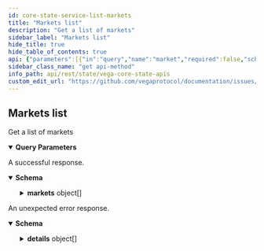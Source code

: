 ```yaml
---
id: core-state-service-list-markets
title: "Markets list"
description: "Get a list of markets"
sidebar_label: "Markets list"
hide_title: true
hide_table_of_contents: true
api: {"parameters":[{"in":"query","name":"market","required":false,"schema":{"type":"string"}}],"responses":{"200":{"content":{"application/json":{"schema":{"properties":{"markets":{"items":{"properties":{"decimalPlaces":{"description":"Number of decimal places that a price must be shifted by in order to get a\ncorrect price denominated in the currency of the market, for example:\n`realPrice = price / 10^decimalPlaces`.","format":"uint64","type":"string"},"fees":{"description":"Fees configuration that apply to the market.","properties":{"factors":{"description":"Fee factors.","properties":{"infrastructureFee":{"description":"Infrastructure fee charged network wide for staking and governance.","type":"string"},"liquidityFee":{"description":"Liquidity fee applied per market for market making.","type":"string"},"makerFee":{"description":"Market maker fee charged network wide.","type":"string"}},"title":"Fee factors definition","type":"object"}},"title":"Fees definition","type":"object"},"id":{"description":"Unique ID for the market.","type":"string"},"insurancePoolFraction":{"description":"The fraction of the parent market's insurance pool that this market inherits; range 0 through 1.","type":"string"},"linearSlippageFactor":{"description":"Linear slippage factor is used to cap the slippage component of maintenance margin - it is applied to the slippage volume.","type":"string"},"liquidityMonitoringParameters":{"description":"LiquidityMonitoringParameters for the market.","properties":{"auctionExtension":{"description":"Specifies by how many seconds an auction should be extended if leaving the auction were to trigger a liquidity auction.","format":"int64","type":"string"},"targetStakeParameters":{"description":"Specifies parameters related to target stake calculation.","properties":{"scalingFactor":{"description":"Specifies scaling factors used in target stake calculation.","format":"double","type":"number"},"timeWindow":{"description":"Specifies length of time window expressed in seconds for target stake calculation.","format":"int64","type":"string"}},"title":"TargetStakeParameters contains parameters used in target stake calculation","type":"object"},"triggeringRatio":{"description":"Specifies the triggering ratio for entering liquidity auction.","type":"string"}},"title":"LiquidityMonitoringParameters contains settings used for liquidity monitoring","type":"object"},"liquiditySlaParams":{"description":"Liquidity SLA parameters for the market.","properties":{"commitmentMinTimeFraction":{"description":"Specifies the minimum fraction of time LPs must spend \"on the book\" providing their committed liquidity.","type":"string"},"performanceHysteresisEpochs":{"description":"Specifies the number of liquidity epochs over which past performance will continue to affect rewards.","format":"uint64","type":"string"},"priceRange":{"type":"string"},"slaCompetitionFactor":{"description":"Specifies the maximum fraction of their accrued fees an LP that meets the SLA implied by market.liquidity.commitmentMinTimeFraction will lose to liquidity providers\nthat achieved a higher SLA performance than them.","type":"string"}},"type":"object","title":"vegaLiquiditySLAParameters"},"lpPriceRange":{"description":"Percentage move up and down from the mid price which specifies the range of\nprice levels over which automated liquidity provision orders will be deployed.","type":"string"},"marketTimestamps":{"description":"Timestamps for when the market state changes.","properties":{"close":{"description":"Time when the market closed.","format":"int64","type":"string"},"open":{"description":"Time when the market has left the opening auction and is ready to accept trades.","format":"int64","type":"string"},"pending":{"description":"Time when the market has been voted in and began its opening auction.","format":"int64","type":"string"},"proposed":{"description":"Time when the market is first proposed.","format":"int64","type":"string"}},"title":"Time stamps for important times about creating, enacting etc the market","type":"object"},"openingAuction":{"description":"Auction duration specifies how long the opening auction will run (minimum\nduration and optionally a minimum traded volume).","properties":{"duration":{"description":"Duration of the auction in seconds.","format":"int64","type":"string"},"volume":{"description":"Target uncrossing trading volume.","format":"uint64","type":"string"}},"title":"Auction duration is used to configure 3 auction periods:\n1. `duration > 0`, `volume == 0`:\n  The auction will last for at least N seconds\n2. `duration == 0`, `volume > 0`:\n  The auction will end once the given volume will match at uncrossing\n3. `duration > 0`, `volume > 0`:\n  The auction will take at least N seconds, but can end sooner if the market can trade a certain volume","type":"object"},"parentMarketId":{"title":"ID of the market this market succeeds","type":"string"},"positionDecimalPlaces":{"description":"The number of decimal places for a position.","format":"int64","type":"string"},"priceMonitoringSettings":{"description":"PriceMonitoringSettings for the market.","properties":{"parameters":{"description":"Specifies price monitoring parameters to be used for price monitoring purposes.","properties":{"triggers":{"items":{"properties":{"auctionExtension":{"description":"Price monitoring auction extension duration in seconds should the price\nbreach its theoretical level over the specified horizon at the specified\nprobability level.","format":"int64","type":"string"},"horizon":{"description":"Price monitoring projection horizon τ in seconds.","format":"int64","type":"string"},"probability":{"description":"Price monitoring probability level p.","type":"string"}},"title":"PriceMonitoringTrigger holds together price projection horizon τ, probability level p, and auction extension duration","type":"object"},"type":"array"}},"title":"PriceMonitoringParameters contains a collection of triggers to be used for a given market","type":"object"}},"title":"PriceMonitoringSettings contains the settings for price monitoring","type":"object"},"quadraticSlippageFactor":{"description":"Quadratic slippage factor is used to cap the slippage component of maintenance margin - it is applied to the square of the slippage volume.","type":"string"},"state":{"description":"Current state of the market.","default":"STATE_UNSPECIFIED","enum":["STATE_UNSPECIFIED","STATE_PROPOSED","STATE_REJECTED","STATE_PENDING","STATE_CANCELLED","STATE_ACTIVE","STATE_SUSPENDED","STATE_CLOSED","STATE_TRADING_TERMINATED","STATE_SETTLED","STATE_SUSPENDED_VIA_GOVERNANCE"],"title":"Current state of the market","type":"string"},"successorMarketId":{"description":"ID of the market that succeeds this market if it exists. This will be populated by the system when the successor market is enabled.","type":"string"},"tradableInstrument":{"description":"Tradable instrument configuration.","properties":{"instrument":{"description":"Details for the underlying instrument.","properties":{"code":{"description":"Code for the instrument.","type":"string"},"future":{"description":"Future.","properties":{"dataSourceSpecBinding":{"description":"Binding between the data spec and the data source.","properties":{"settlementDataProperty":{"description":"Name of the property in the source data that should be used as settlement data.\nIf it is set to \"prices.BTC.value\", then the Future will use the value of\nthis property as settlement data.","type":"string"},"tradingTerminationProperty":{"description":"Name of the property in the data source data that signals termination of trading.","type":"string"}},"title":"DataSourceSpecToFutureBinding describes which property of the data source data is to be\nused as settlement data and which to use as the trading terminated trigger","type":"object"},"dataSourceSpecForSettlementData":{"description":"Data source specification that describes the settlement data source filter.","properties":{"createdAt":{"format":"int64","title":"Creation date and time","type":"string"},"data":{"description":"Represents the top level object that handles data sources.\nData source definition can be external or internal, with whatever\nnumber of data sources are defined for each type in the child objects below.","properties":{"external":{"description":"DataSourceDefinitionExternal is the top level object used for all external\ndata sources. It contains one of any of the defined `SourceType` variants.","properties":{"ethOracle":{"description":"Contains the data specification that is received from Ethereum sources.","properties":{"abi":{"description":"The ABI of that contract.","type":"string"},"address":{"description":"Ethereum address of the contract to call.","type":"string"},"args":{"description":"List of arguments to pass to method call.\nProtobuf 'Value' wraps an arbitrary JSON type that is mapped to an Ethereum\ntype according to the ABI.","items":{"type":"object"},"type":"array"},"filters":{"items":{"description":"Filter describes the conditions under which a data source data is considered of\ninterest or not.","properties":{"conditions":{"description":"Conditions that should be matched by the data to be\nconsidered of interest.","items":{"properties":{"operator":{"description":"Type of comparison to make on the value.","default":"OPERATOR_UNSPECIFIED","enum":["OPERATOR_UNSPECIFIED","OPERATOR_EQUALS","OPERATOR_GREATER_THAN","OPERATOR_GREATER_THAN_OR_EQUAL","OPERATOR_LESS_THAN","OPERATOR_LESS_THAN_OR_EQUAL"],"type":"string","title":"ConditionOperator"},"value":{"description":"Value to be compared with by the operator.","type":"string"}},"title":"Condition describes the condition that must be validated by the network","type":"object"},"type":"array"},"key":{"description":"Data source's data property key targeted by the filter.","properties":{"name":{"description":"Name of the property.","type":"string"},"numberDecimalPlaces":{"format":"uint64","title":"Optional decimal place to be be applied on the provided value\nvalid only for PropertyType of type DECIMAL and INTEGER","type":"string"},"type":{"description":"Data type of the property.","default":"TYPE_UNSPECIFIED","enum":["TYPE_UNSPECIFIED","TYPE_EMPTY","TYPE_INTEGER","TYPE_STRING","TYPE_BOOLEAN","TYPE_DECIMAL","TYPE_TIMESTAMP"],"type":"string","title":"v1PropertyKeyType"}},"type":"object","title":"v1PropertyKey"}},"type":"object","title":"v1Filter"},"title":"Filters the data returned from the contract method","type":"array"},"method":{"description":"Name of the method on the contract to call.","type":"string"},"normalisers":{"description":"Normalisers are used to convert the data returned from the contract method\ninto a standard format. The key of the map is the name of the property,\nwhich identifies the specific piece of data to other parts of the data\nsourcing framework, for example filters. The value is a JSONPath expression\nfor expressing where in the contract call result the required data is\nlocated, for example $[0] indicates the first result. $[1].price would look\nin the second result returned from the contract for a structure with a key\ncalled 'price' and use that if it exists.","items":{"properties":{"expression":{"type":"string"},"name":{"type":"string"}},"type":"object","title":"vegaNormaliser"},"type":"array"},"requiredConfirmations":{"format":"uint64","title":"Number of confirmations required before the query is considered verified","type":"string"},"trigger":{"description":"Conditions for determining when to call the contract method.","properties":{"timeTrigger":{"description":"Trigger for an Ethereum call based on the Ethereum block timestamp. Can be\none-off or repeating.","properties":{"every":{"description":"Repeat the call every n seconds after the initial call. If no time for\ninitial call was specified, begin repeating immediately.","format":"uint64","type":"string"},"initial":{"description":"Trigger when the Ethereum time is greater or equal to this time, in Unix\nseconds.","format":"uint64","type":"string"},"until":{"description":"If repeating, stop once Ethereum time is greater than this time, in Unix\nseconds. If not set, then repeat indefinitely.","format":"uint64","type":"string"}},"type":"object","title":"vegaEthTimeTrigger"}},"type":"object","title":"vegaEthCallTrigger"}},"type":"object","title":"vegaEthCallSpec"},"oracle":{"description":"All types of external data sources use the same configuration set for meeting\nrequirements in order for the data to be useful for Vega - valid signatures\nand matching filters.","properties":{"filters":{"description":"Filters describes which source data are considered of interest or not for\nthe product (or the risk model).","items":{"description":"Filter describes the conditions under which a data source data is considered of\ninterest or not.","properties":{"conditions":{"description":"Conditions that should be matched by the data to be\nconsidered of interest.","items":{"properties":{"operator":{"description":"Type of comparison to make on the value.","default":"OPERATOR_UNSPECIFIED","enum":["OPERATOR_UNSPECIFIED","OPERATOR_EQUALS","OPERATOR_GREATER_THAN","OPERATOR_GREATER_THAN_OR_EQUAL","OPERATOR_LESS_THAN","OPERATOR_LESS_THAN_OR_EQUAL"],"type":"string","title":"ConditionOperator"},"value":{"description":"Value to be compared with by the operator.","type":"string"}},"title":"Condition describes the condition that must be validated by the network","type":"object"},"type":"array"},"key":{"description":"Data source's data property key targeted by the filter.","properties":{"name":{"description":"Name of the property.","type":"string"},"numberDecimalPlaces":{"format":"uint64","title":"Optional decimal place to be be applied on the provided value\nvalid only for PropertyType of type DECIMAL and INTEGER","type":"string"},"type":{"description":"Data type of the property.","default":"TYPE_UNSPECIFIED","enum":["TYPE_UNSPECIFIED","TYPE_EMPTY","TYPE_INTEGER","TYPE_STRING","TYPE_BOOLEAN","TYPE_DECIMAL","TYPE_TIMESTAMP"],"type":"string","title":"v1PropertyKeyType"}},"type":"object","title":"v1PropertyKey"}},"type":"object","title":"v1Filter"},"type":"array"},"signers":{"description":"Signers is the list of authorized signatures that signed the data for this\nsource. All the signatures in the data source data should be contained in\nthis external source. All the signatures in the data should be contained in\nthis list.","items":{"properties":{"ethAddress":{"description":"In case of an open oracle - Ethereum address will be submitted.","properties":{"address":{"type":"string"}},"type":"object","title":"v1ETHAddress"},"pubKey":{"description":"List of authorized public keys that signed the data for this\nsource. All the public keys in the data should be contained in these\npublic keys.","properties":{"key":{"type":"string"}},"type":"object","title":"v1PubKey"}},"type":"object","title":"v1Signer"},"type":"array"}},"type":"object","title":"vegaDataSourceSpecConfiguration"}},"type":"object","title":"vegaDataSourceDefinitionExternal"},"internal":{"description":"Top level object used for all internal data sources.\nIt contains one of any of the defined source type variants.","properties":{"time":{"description":"Internal data source used for emitting timestamps.","properties":{"conditions":{"description":"Conditions that the timestamps should meet in order to be considered.","items":{"properties":{"operator":{"description":"Type of comparison to make on the value.","default":"OPERATOR_UNSPECIFIED","enum":["OPERATOR_UNSPECIFIED","OPERATOR_EQUALS","OPERATOR_GREATER_THAN","OPERATOR_GREATER_THAN_OR_EQUAL","OPERATOR_LESS_THAN","OPERATOR_LESS_THAN_OR_EQUAL"],"type":"string","title":"ConditionOperator"},"value":{"description":"Value to be compared with by the operator.","type":"string"}},"title":"Condition describes the condition that must be validated by the network","type":"object"},"type":"array"}},"type":"object","title":"vegaDataSourceSpecConfigurationTime"},"timeTrigger":{"description":"Internal data source used for emitting timestamps automatically using predefined intervals and conditions.","properties":{"conditions":{"description":"Conditions that the timestamps need to meet in order to be considered.","items":{"properties":{"operator":{"description":"Type of comparison to make on the value.","default":"OPERATOR_UNSPECIFIED","enum":["OPERATOR_UNSPECIFIED","OPERATOR_EQUALS","OPERATOR_GREATER_THAN","OPERATOR_GREATER_THAN_OR_EQUAL","OPERATOR_LESS_THAN","OPERATOR_LESS_THAN_OR_EQUAL"],"type":"string","title":"ConditionOperator"},"value":{"description":"Value to be compared with by the operator.","type":"string"}},"title":"Condition describes the condition that must be validated by the network","type":"object"},"type":"array"},"triggers":{"items":{"description":"Trigger for an internal time data source.","properties":{"every":{"description":"Repeat the trigger every n seconds after the initial. If no time for\ninitial was specified, begin repeating immediately.","format":"int64","type":"string"},"initial":{"description":"Trigger when the vega time is greater or equal to this time, in Unix seconds.","format":"int64","type":"string"}},"type":"object","title":"v1InternalTimeTrigger"},"title":"An internal time trigger","type":"array"}},"type":"object","title":"vegaDataSourceSpecConfigurationTimeTrigger"}},"type":"object","title":"vegaDataSourceDefinitionInternal"}},"type":"object","title":"vegaDataSourceDefinition"},"id":{"description":"Hash generated from the DataSpec data.","type":"string"},"status":{"title":"Status describes the status of the data source spec","default":"STATUS_UNSPECIFIED","description":"- STATUS_UNSPECIFIED: Default value.\n - STATUS_ACTIVE: STATUS_ACTIVE describes an active data source spec.\n - STATUS_DEACTIVATED: STATUS_DEACTIVATED describes a data source spec that is not listening to\ndata anymore.","enum":["STATUS_UNSPECIFIED","STATUS_ACTIVE","STATUS_DEACTIVATED"],"type":"string"},"updatedAt":{"format":"int64","title":"Last Updated timestamp","type":"string"}},"type":"object","title":"vegaDataSourceSpec"},"dataSourceSpecForTradingTermination":{"description":"Data source specification that describes the trading termination data source filter.","properties":{"createdAt":{"format":"int64","title":"Creation date and time","type":"string"},"data":{"description":"Represents the top level object that handles data sources.\nData source definition can be external or internal, with whatever\nnumber of data sources are defined for each type in the child objects below.","properties":{"external":{"description":"DataSourceDefinitionExternal is the top level object used for all external\ndata sources. It contains one of any of the defined `SourceType` variants.","properties":{"ethOracle":{"description":"Contains the data specification that is received from Ethereum sources.","properties":{"abi":{"description":"The ABI of that contract.","type":"string"},"address":{"description":"Ethereum address of the contract to call.","type":"string"},"args":{"description":"List of arguments to pass to method call.\nProtobuf 'Value' wraps an arbitrary JSON type that is mapped to an Ethereum\ntype according to the ABI.","items":{"type":"object"},"type":"array"},"filters":{"items":{"description":"Filter describes the conditions under which a data source data is considered of\ninterest or not.","properties":{"conditions":{"description":"Conditions that should be matched by the data to be\nconsidered of interest.","items":{"properties":{"operator":{"description":"Type of comparison to make on the value.","default":"OPERATOR_UNSPECIFIED","enum":["OPERATOR_UNSPECIFIED","OPERATOR_EQUALS","OPERATOR_GREATER_THAN","OPERATOR_GREATER_THAN_OR_EQUAL","OPERATOR_LESS_THAN","OPERATOR_LESS_THAN_OR_EQUAL"],"type":"string","title":"ConditionOperator"},"value":{"description":"Value to be compared with by the operator.","type":"string"}},"title":"Condition describes the condition that must be validated by the network","type":"object"},"type":"array"},"key":{"description":"Data source's data property key targeted by the filter.","properties":{"name":{"description":"Name of the property.","type":"string"},"numberDecimalPlaces":{"format":"uint64","title":"Optional decimal place to be be applied on the provided value\nvalid only for PropertyType of type DECIMAL and INTEGER","type":"string"},"type":{"description":"Data type of the property.","default":"TYPE_UNSPECIFIED","enum":["TYPE_UNSPECIFIED","TYPE_EMPTY","TYPE_INTEGER","TYPE_STRING","TYPE_BOOLEAN","TYPE_DECIMAL","TYPE_TIMESTAMP"],"type":"string","title":"v1PropertyKeyType"}},"type":"object","title":"v1PropertyKey"}},"type":"object","title":"v1Filter"},"title":"Filters the data returned from the contract method","type":"array"},"method":{"description":"Name of the method on the contract to call.","type":"string"},"normalisers":{"description":"Normalisers are used to convert the data returned from the contract method\ninto a standard format. The key of the map is the name of the property,\nwhich identifies the specific piece of data to other parts of the data\nsourcing framework, for example filters. The value is a JSONPath expression\nfor expressing where in the contract call result the required data is\nlocated, for example $[0] indicates the first result. $[1].price would look\nin the second result returned from the contract for a structure with a key\ncalled 'price' and use that if it exists.","items":{"properties":{"expression":{"type":"string"},"name":{"type":"string"}},"type":"object","title":"vegaNormaliser"},"type":"array"},"requiredConfirmations":{"format":"uint64","title":"Number of confirmations required before the query is considered verified","type":"string"},"trigger":{"description":"Conditions for determining when to call the contract method.","properties":{"timeTrigger":{"description":"Trigger for an Ethereum call based on the Ethereum block timestamp. Can be\none-off or repeating.","properties":{"every":{"description":"Repeat the call every n seconds after the initial call. If no time for\ninitial call was specified, begin repeating immediately.","format":"uint64","type":"string"},"initial":{"description":"Trigger when the Ethereum time is greater or equal to this time, in Unix\nseconds.","format":"uint64","type":"string"},"until":{"description":"If repeating, stop once Ethereum time is greater than this time, in Unix\nseconds. If not set, then repeat indefinitely.","format":"uint64","type":"string"}},"type":"object","title":"vegaEthTimeTrigger"}},"type":"object","title":"vegaEthCallTrigger"}},"type":"object","title":"vegaEthCallSpec"},"oracle":{"description":"All types of external data sources use the same configuration set for meeting\nrequirements in order for the data to be useful for Vega - valid signatures\nand matching filters.","properties":{"filters":{"description":"Filters describes which source data are considered of interest or not for\nthe product (or the risk model).","items":{"description":"Filter describes the conditions under which a data source data is considered of\ninterest or not.","properties":{"conditions":{"description":"Conditions that should be matched by the data to be\nconsidered of interest.","items":{"properties":{"operator":{"description":"Type of comparison to make on the value.","default":"OPERATOR_UNSPECIFIED","enum":["OPERATOR_UNSPECIFIED","OPERATOR_EQUALS","OPERATOR_GREATER_THAN","OPERATOR_GREATER_THAN_OR_EQUAL","OPERATOR_LESS_THAN","OPERATOR_LESS_THAN_OR_EQUAL"],"type":"string","title":"ConditionOperator"},"value":{"description":"Value to be compared with by the operator.","type":"string"}},"title":"Condition describes the condition that must be validated by the network","type":"object"},"type":"array"},"key":{"description":"Data source's data property key targeted by the filter.","properties":{"name":{"description":"Name of the property.","type":"string"},"numberDecimalPlaces":{"format":"uint64","title":"Optional decimal place to be be applied on the provided value\nvalid only for PropertyType of type DECIMAL and INTEGER","type":"string"},"type":{"description":"Data type of the property.","default":"TYPE_UNSPECIFIED","enum":["TYPE_UNSPECIFIED","TYPE_EMPTY","TYPE_INTEGER","TYPE_STRING","TYPE_BOOLEAN","TYPE_DECIMAL","TYPE_TIMESTAMP"],"type":"string","title":"v1PropertyKeyType"}},"type":"object","title":"v1PropertyKey"}},"type":"object","title":"v1Filter"},"type":"array"},"signers":{"description":"Signers is the list of authorized signatures that signed the data for this\nsource. All the signatures in the data source data should be contained in\nthis external source. All the signatures in the data should be contained in\nthis list.","items":{"properties":{"ethAddress":{"description":"In case of an open oracle - Ethereum address will be submitted.","properties":{"address":{"type":"string"}},"type":"object","title":"v1ETHAddress"},"pubKey":{"description":"List of authorized public keys that signed the data for this\nsource. All the public keys in the data should be contained in these\npublic keys.","properties":{"key":{"type":"string"}},"type":"object","title":"v1PubKey"}},"type":"object","title":"v1Signer"},"type":"array"}},"type":"object","title":"vegaDataSourceSpecConfiguration"}},"type":"object","title":"vegaDataSourceDefinitionExternal"},"internal":{"description":"Top level object used for all internal data sources.\nIt contains one of any of the defined source type variants.","properties":{"time":{"description":"Internal data source used for emitting timestamps.","properties":{"conditions":{"description":"Conditions that the timestamps should meet in order to be considered.","items":{"properties":{"operator":{"description":"Type of comparison to make on the value.","default":"OPERATOR_UNSPECIFIED","enum":["OPERATOR_UNSPECIFIED","OPERATOR_EQUALS","OPERATOR_GREATER_THAN","OPERATOR_GREATER_THAN_OR_EQUAL","OPERATOR_LESS_THAN","OPERATOR_LESS_THAN_OR_EQUAL"],"type":"string","title":"ConditionOperator"},"value":{"description":"Value to be compared with by the operator.","type":"string"}},"title":"Condition describes the condition that must be validated by the network","type":"object"},"type":"array"}},"type":"object","title":"vegaDataSourceSpecConfigurationTime"},"timeTrigger":{"description":"Internal data source used for emitting timestamps automatically using predefined intervals and conditions.","properties":{"conditions":{"description":"Conditions that the timestamps need to meet in order to be considered.","items":{"properties":{"operator":{"description":"Type of comparison to make on the value.","default":"OPERATOR_UNSPECIFIED","enum":["OPERATOR_UNSPECIFIED","OPERATOR_EQUALS","OPERATOR_GREATER_THAN","OPERATOR_GREATER_THAN_OR_EQUAL","OPERATOR_LESS_THAN","OPERATOR_LESS_THAN_OR_EQUAL"],"type":"string","title":"ConditionOperator"},"value":{"description":"Value to be compared with by the operator.","type":"string"}},"title":"Condition describes the condition that must be validated by the network","type":"object"},"type":"array"},"triggers":{"items":{"description":"Trigger for an internal time data source.","properties":{"every":{"description":"Repeat the trigger every n seconds after the initial. If no time for\ninitial was specified, begin repeating immediately.","format":"int64","type":"string"},"initial":{"description":"Trigger when the vega time is greater or equal to this time, in Unix seconds.","format":"int64","type":"string"}},"type":"object","title":"v1InternalTimeTrigger"},"title":"An internal time trigger","type":"array"}},"type":"object","title":"vegaDataSourceSpecConfigurationTimeTrigger"}},"type":"object","title":"vegaDataSourceDefinitionInternal"}},"type":"object","title":"vegaDataSourceDefinition"},"id":{"description":"Hash generated from the DataSpec data.","type":"string"},"status":{"title":"Status describes the status of the data source spec","default":"STATUS_UNSPECIFIED","description":"- STATUS_UNSPECIFIED: Default value.\n - STATUS_ACTIVE: STATUS_ACTIVE describes an active data source spec.\n - STATUS_DEACTIVATED: STATUS_DEACTIVATED describes a data source spec that is not listening to\ndata anymore.","enum":["STATUS_UNSPECIFIED","STATUS_ACTIVE","STATUS_DEACTIVATED"],"type":"string"},"updatedAt":{"format":"int64","title":"Last Updated timestamp","type":"string"}},"type":"object","title":"vegaDataSourceSpec"},"quoteName":{"description":"Quote name of the instrument.","type":"string"},"settlementAsset":{"description":"Underlying asset for the future.","type":"string"}},"title":"Future product definition","type":"object"},"id":{"description":"Unique instrument ID.","type":"string"},"metadata":{"description":"Collection of instrument meta-data.","properties":{"tags":{"description":"List of 0 or more tags.","items":{"type":"string"},"type":"array"}},"title":"Instrument metadata definition","type":"object"},"name":{"description":"Name of the instrument.","type":"string"},"perpetual":{"description":"Perpetual.","properties":{"clampLowerBound":{"description":"Lower bound for the clamp function used as part of the funding rate calculation, in the range [-1, 1].","type":"string"},"clampUpperBound":{"description":"Upper bound for the clamp function used as part of the funding rate calculation, in the range [-1, 1].","type":"string"},"dataSourceSpecBinding":{"description":"Binding between the data source spec and the settlement data.","properties":{"settlementDataProperty":{"description":"Name of the property in the source data that should be used as settlement data.\nIf it is set to \"prices.BTC.value\", then the perpetual market will use the value of\nthis property as settlement data.","type":"string"},"settlementScheduleProperty":{"description":"Name of the property in the source data that should be used as settlement data.\nIf it is set to \"prices.BTC.value\", then the perpetual market will use the value of\nthis property as settlement data.","type":"string"}},"title":"Describes which property of the data source data is to be\nused as settlement data and which to use as the trading terminated trigger","type":"object"},"dataSourceSpecForSettlementData":{"description":"Data source spec describing the data source for settlement.","properties":{"createdAt":{"format":"int64","title":"Creation date and time","type":"string"},"data":{"description":"Represents the top level object that handles data sources.\nData source definition can be external or internal, with whatever\nnumber of data sources are defined for each type in the child objects below.","properties":{"external":{"description":"DataSourceDefinitionExternal is the top level object used for all external\ndata sources. It contains one of any of the defined `SourceType` variants.","properties":{"ethOracle":{"description":"Contains the data specification that is received from Ethereum sources.","properties":{"abi":{"description":"The ABI of that contract.","type":"string"},"address":{"description":"Ethereum address of the contract to call.","type":"string"},"args":{"description":"List of arguments to pass to method call.\nProtobuf 'Value' wraps an arbitrary JSON type that is mapped to an Ethereum\ntype according to the ABI.","items":{"type":"object"},"type":"array"},"filters":{"items":{"description":"Filter describes the conditions under which a data source data is considered of\ninterest or not.","properties":{"conditions":{"description":"Conditions that should be matched by the data to be\nconsidered of interest.","items":{"properties":{"operator":{"description":"Type of comparison to make on the value.","default":"OPERATOR_UNSPECIFIED","enum":["OPERATOR_UNSPECIFIED","OPERATOR_EQUALS","OPERATOR_GREATER_THAN","OPERATOR_GREATER_THAN_OR_EQUAL","OPERATOR_LESS_THAN","OPERATOR_LESS_THAN_OR_EQUAL"],"type":"string","title":"ConditionOperator"},"value":{"description":"Value to be compared with by the operator.","type":"string"}},"title":"Condition describes the condition that must be validated by the network","type":"object"},"type":"array"},"key":{"description":"Data source's data property key targeted by the filter.","properties":{"name":{"description":"Name of the property.","type":"string"},"numberDecimalPlaces":{"format":"uint64","title":"Optional decimal place to be be applied on the provided value\nvalid only for PropertyType of type DECIMAL and INTEGER","type":"string"},"type":{"description":"Data type of the property.","default":"TYPE_UNSPECIFIED","enum":["TYPE_UNSPECIFIED","TYPE_EMPTY","TYPE_INTEGER","TYPE_STRING","TYPE_BOOLEAN","TYPE_DECIMAL","TYPE_TIMESTAMP"],"type":"string","title":"v1PropertyKeyType"}},"type":"object","title":"v1PropertyKey"}},"type":"object","title":"v1Filter"},"title":"Filters the data returned from the contract method","type":"array"},"method":{"description":"Name of the method on the contract to call.","type":"string"},"normalisers":{"description":"Normalisers are used to convert the data returned from the contract method\ninto a standard format. The key of the map is the name of the property,\nwhich identifies the specific piece of data to other parts of the data\nsourcing framework, for example filters. The value is a JSONPath expression\nfor expressing where in the contract call result the required data is\nlocated, for example $[0] indicates the first result. $[1].price would look\nin the second result returned from the contract for a structure with a key\ncalled 'price' and use that if it exists.","items":{"properties":{"expression":{"type":"string"},"name":{"type":"string"}},"type":"object","title":"vegaNormaliser"},"type":"array"},"requiredConfirmations":{"format":"uint64","title":"Number of confirmations required before the query is considered verified","type":"string"},"trigger":{"description":"Conditions for determining when to call the contract method.","properties":{"timeTrigger":{"description":"Trigger for an Ethereum call based on the Ethereum block timestamp. Can be\none-off or repeating.","properties":{"every":{"description":"Repeat the call every n seconds after the initial call. If no time for\ninitial call was specified, begin repeating immediately.","format":"uint64","type":"string"},"initial":{"description":"Trigger when the Ethereum time is greater or equal to this time, in Unix\nseconds.","format":"uint64","type":"string"},"until":{"description":"If repeating, stop once Ethereum time is greater than this time, in Unix\nseconds. If not set, then repeat indefinitely.","format":"uint64","type":"string"}},"type":"object","title":"vegaEthTimeTrigger"}},"type":"object","title":"vegaEthCallTrigger"}},"type":"object","title":"vegaEthCallSpec"},"oracle":{"description":"All types of external data sources use the same configuration set for meeting\nrequirements in order for the data to be useful for Vega - valid signatures\nand matching filters.","properties":{"filters":{"description":"Filters describes which source data are considered of interest or not for\nthe product (or the risk model).","items":{"description":"Filter describes the conditions under which a data source data is considered of\ninterest or not.","properties":{"conditions":{"description":"Conditions that should be matched by the data to be\nconsidered of interest.","items":{"properties":{"operator":{"description":"Type of comparison to make on the value.","default":"OPERATOR_UNSPECIFIED","enum":["OPERATOR_UNSPECIFIED","OPERATOR_EQUALS","OPERATOR_GREATER_THAN","OPERATOR_GREATER_THAN_OR_EQUAL","OPERATOR_LESS_THAN","OPERATOR_LESS_THAN_OR_EQUAL"],"type":"string","title":"ConditionOperator"},"value":{"description":"Value to be compared with by the operator.","type":"string"}},"title":"Condition describes the condition that must be validated by the network","type":"object"},"type":"array"},"key":{"description":"Data source's data property key targeted by the filter.","properties":{"name":{"description":"Name of the property.","type":"string"},"numberDecimalPlaces":{"format":"uint64","title":"Optional decimal place to be be applied on the provided value\nvalid only for PropertyType of type DECIMAL and INTEGER","type":"string"},"type":{"description":"Data type of the property.","default":"TYPE_UNSPECIFIED","enum":["TYPE_UNSPECIFIED","TYPE_EMPTY","TYPE_INTEGER","TYPE_STRING","TYPE_BOOLEAN","TYPE_DECIMAL","TYPE_TIMESTAMP"],"type":"string","title":"v1PropertyKeyType"}},"type":"object","title":"v1PropertyKey"}},"type":"object","title":"v1Filter"},"type":"array"},"signers":{"description":"Signers is the list of authorized signatures that signed the data for this\nsource. All the signatures in the data source data should be contained in\nthis external source. All the signatures in the data should be contained in\nthis list.","items":{"properties":{"ethAddress":{"description":"In case of an open oracle - Ethereum address will be submitted.","properties":{"address":{"type":"string"}},"type":"object","title":"v1ETHAddress"},"pubKey":{"description":"List of authorized public keys that signed the data for this\nsource. All the public keys in the data should be contained in these\npublic keys.","properties":{"key":{"type":"string"}},"type":"object","title":"v1PubKey"}},"type":"object","title":"v1Signer"},"type":"array"}},"type":"object","title":"vegaDataSourceSpecConfiguration"}},"type":"object","title":"vegaDataSourceDefinitionExternal"},"internal":{"description":"Top level object used for all internal data sources.\nIt contains one of any of the defined source type variants.","properties":{"time":{"description":"Internal data source used for emitting timestamps.","properties":{"conditions":{"description":"Conditions that the timestamps should meet in order to be considered.","items":{"properties":{"operator":{"description":"Type of comparison to make on the value.","default":"OPERATOR_UNSPECIFIED","enum":["OPERATOR_UNSPECIFIED","OPERATOR_EQUALS","OPERATOR_GREATER_THAN","OPERATOR_GREATER_THAN_OR_EQUAL","OPERATOR_LESS_THAN","OPERATOR_LESS_THAN_OR_EQUAL"],"type":"string","title":"ConditionOperator"},"value":{"description":"Value to be compared with by the operator.","type":"string"}},"title":"Condition describes the condition that must be validated by the network","type":"object"},"type":"array"}},"type":"object","title":"vegaDataSourceSpecConfigurationTime"},"timeTrigger":{"description":"Internal data source used for emitting timestamps automatically using predefined intervals and conditions.","properties":{"conditions":{"description":"Conditions that the timestamps need to meet in order to be considered.","items":{"properties":{"operator":{"description":"Type of comparison to make on the value.","default":"OPERATOR_UNSPECIFIED","enum":["OPERATOR_UNSPECIFIED","OPERATOR_EQUALS","OPERATOR_GREATER_THAN","OPERATOR_GREATER_THAN_OR_EQUAL","OPERATOR_LESS_THAN","OPERATOR_LESS_THAN_OR_EQUAL"],"type":"string","title":"ConditionOperator"},"value":{"description":"Value to be compared with by the operator.","type":"string"}},"title":"Condition describes the condition that must be validated by the network","type":"object"},"type":"array"},"triggers":{"items":{"description":"Trigger for an internal time data source.","properties":{"every":{"description":"Repeat the trigger every n seconds after the initial. If no time for\ninitial was specified, begin repeating immediately.","format":"int64","type":"string"},"initial":{"description":"Trigger when the vega time is greater or equal to this time, in Unix seconds.","format":"int64","type":"string"}},"type":"object","title":"v1InternalTimeTrigger"},"title":"An internal time trigger","type":"array"}},"type":"object","title":"vegaDataSourceSpecConfigurationTimeTrigger"}},"type":"object","title":"vegaDataSourceDefinitionInternal"}},"type":"object","title":"vegaDataSourceDefinition"},"id":{"description":"Hash generated from the DataSpec data.","type":"string"},"status":{"title":"Status describes the status of the data source spec","default":"STATUS_UNSPECIFIED","description":"- STATUS_UNSPECIFIED: Default value.\n - STATUS_ACTIVE: STATUS_ACTIVE describes an active data source spec.\n - STATUS_DEACTIVATED: STATUS_DEACTIVATED describes a data source spec that is not listening to\ndata anymore.","enum":["STATUS_UNSPECIFIED","STATUS_ACTIVE","STATUS_DEACTIVATED"],"type":"string"},"updatedAt":{"format":"int64","title":"Last Updated timestamp","type":"string"}},"type":"object","title":"vegaDataSourceSpec"},"dataSourceSpecForSettlementSchedule":{"description":"Data source spec describing the data source for settlement schedule.","properties":{"createdAt":{"format":"int64","title":"Creation date and time","type":"string"},"data":{"description":"Represents the top level object that handles data sources.\nData source definition can be external or internal, with whatever\nnumber of data sources are defined for each type in the child objects below.","properties":{"external":{"description":"DataSourceDefinitionExternal is the top level object used for all external\ndata sources. It contains one of any of the defined `SourceType` variants.","properties":{"ethOracle":{"description":"Contains the data specification that is received from Ethereum sources.","properties":{"abi":{"description":"The ABI of that contract.","type":"string"},"address":{"description":"Ethereum address of the contract to call.","type":"string"},"args":{"description":"List of arguments to pass to method call.\nProtobuf 'Value' wraps an arbitrary JSON type that is mapped to an Ethereum\ntype according to the ABI.","items":{"type":"object"},"type":"array"},"filters":{"items":{"description":"Filter describes the conditions under which a data source data is considered of\ninterest or not.","properties":{"conditions":{"description":"Conditions that should be matched by the data to be\nconsidered of interest.","items":{"properties":{"operator":{"description":"Type of comparison to make on the value.","default":"OPERATOR_UNSPECIFIED","enum":["OPERATOR_UNSPECIFIED","OPERATOR_EQUALS","OPERATOR_GREATER_THAN","OPERATOR_GREATER_THAN_OR_EQUAL","OPERATOR_LESS_THAN","OPERATOR_LESS_THAN_OR_EQUAL"],"type":"string","title":"ConditionOperator"},"value":{"description":"Value to be compared with by the operator.","type":"string"}},"title":"Condition describes the condition that must be validated by the network","type":"object"},"type":"array"},"key":{"description":"Data source's data property key targeted by the filter.","properties":{"name":{"description":"Name of the property.","type":"string"},"numberDecimalPlaces":{"format":"uint64","title":"Optional decimal place to be be applied on the provided value\nvalid only for PropertyType of type DECIMAL and INTEGER","type":"string"},"type":{"description":"Data type of the property.","default":"TYPE_UNSPECIFIED","enum":["TYPE_UNSPECIFIED","TYPE_EMPTY","TYPE_INTEGER","TYPE_STRING","TYPE_BOOLEAN","TYPE_DECIMAL","TYPE_TIMESTAMP"],"type":"string","title":"v1PropertyKeyType"}},"type":"object","title":"v1PropertyKey"}},"type":"object","title":"v1Filter"},"title":"Filters the data returned from the contract method","type":"array"},"method":{"description":"Name of the method on the contract to call.","type":"string"},"normalisers":{"description":"Normalisers are used to convert the data returned from the contract method\ninto a standard format. The key of the map is the name of the property,\nwhich identifies the specific piece of data to other parts of the data\nsourcing framework, for example filters. The value is a JSONPath expression\nfor expressing where in the contract call result the required data is\nlocated, for example $[0] indicates the first result. $[1].price would look\nin the second result returned from the contract for a structure with a key\ncalled 'price' and use that if it exists.","items":{"properties":{"expression":{"type":"string"},"name":{"type":"string"}},"type":"object","title":"vegaNormaliser"},"type":"array"},"requiredConfirmations":{"format":"uint64","title":"Number of confirmations required before the query is considered verified","type":"string"},"trigger":{"description":"Conditions for determining when to call the contract method.","properties":{"timeTrigger":{"description":"Trigger for an Ethereum call based on the Ethereum block timestamp. Can be\none-off or repeating.","properties":{"every":{"description":"Repeat the call every n seconds after the initial call. If no time for\ninitial call was specified, begin repeating immediately.","format":"uint64","type":"string"},"initial":{"description":"Trigger when the Ethereum time is greater or equal to this time, in Unix\nseconds.","format":"uint64","type":"string"},"until":{"description":"If repeating, stop once Ethereum time is greater than this time, in Unix\nseconds. If not set, then repeat indefinitely.","format":"uint64","type":"string"}},"type":"object","title":"vegaEthTimeTrigger"}},"type":"object","title":"vegaEthCallTrigger"}},"type":"object","title":"vegaEthCallSpec"},"oracle":{"description":"All types of external data sources use the same configuration set for meeting\nrequirements in order for the data to be useful for Vega - valid signatures\nand matching filters.","properties":{"filters":{"description":"Filters describes which source data are considered of interest or not for\nthe product (or the risk model).","items":{"description":"Filter describes the conditions under which a data source data is considered of\ninterest or not.","properties":{"conditions":{"description":"Conditions that should be matched by the data to be\nconsidered of interest.","items":{"properties":{"operator":{"description":"Type of comparison to make on the value.","default":"OPERATOR_UNSPECIFIED","enum":["OPERATOR_UNSPECIFIED","OPERATOR_EQUALS","OPERATOR_GREATER_THAN","OPERATOR_GREATER_THAN_OR_EQUAL","OPERATOR_LESS_THAN","OPERATOR_LESS_THAN_OR_EQUAL"],"type":"string","title":"ConditionOperator"},"value":{"description":"Value to be compared with by the operator.","type":"string"}},"title":"Condition describes the condition that must be validated by the network","type":"object"},"type":"array"},"key":{"description":"Data source's data property key targeted by the filter.","properties":{"name":{"description":"Name of the property.","type":"string"},"numberDecimalPlaces":{"format":"uint64","title":"Optional decimal place to be be applied on the provided value\nvalid only for PropertyType of type DECIMAL and INTEGER","type":"string"},"type":{"description":"Data type of the property.","default":"TYPE_UNSPECIFIED","enum":["TYPE_UNSPECIFIED","TYPE_EMPTY","TYPE_INTEGER","TYPE_STRING","TYPE_BOOLEAN","TYPE_DECIMAL","TYPE_TIMESTAMP"],"type":"string","title":"v1PropertyKeyType"}},"type":"object","title":"v1PropertyKey"}},"type":"object","title":"v1Filter"},"type":"array"},"signers":{"description":"Signers is the list of authorized signatures that signed the data for this\nsource. All the signatures in the data source data should be contained in\nthis external source. All the signatures in the data should be contained in\nthis list.","items":{"properties":{"ethAddress":{"description":"In case of an open oracle - Ethereum address will be submitted.","properties":{"address":{"type":"string"}},"type":"object","title":"v1ETHAddress"},"pubKey":{"description":"List of authorized public keys that signed the data for this\nsource. All the public keys in the data should be contained in these\npublic keys.","properties":{"key":{"type":"string"}},"type":"object","title":"v1PubKey"}},"type":"object","title":"v1Signer"},"type":"array"}},"type":"object","title":"vegaDataSourceSpecConfiguration"}},"type":"object","title":"vegaDataSourceDefinitionExternal"},"internal":{"description":"Top level object used for all internal data sources.\nIt contains one of any of the defined source type variants.","properties":{"time":{"description":"Internal data source used for emitting timestamps.","properties":{"conditions":{"description":"Conditions that the timestamps should meet in order to be considered.","items":{"properties":{"operator":{"description":"Type of comparison to make on the value.","default":"OPERATOR_UNSPECIFIED","enum":["OPERATOR_UNSPECIFIED","OPERATOR_EQUALS","OPERATOR_GREATER_THAN","OPERATOR_GREATER_THAN_OR_EQUAL","OPERATOR_LESS_THAN","OPERATOR_LESS_THAN_OR_EQUAL"],"type":"string","title":"ConditionOperator"},"value":{"description":"Value to be compared with by the operator.","type":"string"}},"title":"Condition describes the condition that must be validated by the network","type":"object"},"type":"array"}},"type":"object","title":"vegaDataSourceSpecConfigurationTime"},"timeTrigger":{"description":"Internal data source used for emitting timestamps automatically using predefined intervals and conditions.","properties":{"conditions":{"description":"Conditions that the timestamps need to meet in order to be considered.","items":{"properties":{"operator":{"description":"Type of comparison to make on the value.","default":"OPERATOR_UNSPECIFIED","enum":["OPERATOR_UNSPECIFIED","OPERATOR_EQUALS","OPERATOR_GREATER_THAN","OPERATOR_GREATER_THAN_OR_EQUAL","OPERATOR_LESS_THAN","OPERATOR_LESS_THAN_OR_EQUAL"],"type":"string","title":"ConditionOperator"},"value":{"description":"Value to be compared with by the operator.","type":"string"}},"title":"Condition describes the condition that must be validated by the network","type":"object"},"type":"array"},"triggers":{"items":{"description":"Trigger for an internal time data source.","properties":{"every":{"description":"Repeat the trigger every n seconds after the initial. If no time for\ninitial was specified, begin repeating immediately.","format":"int64","type":"string"},"initial":{"description":"Trigger when the vega time is greater or equal to this time, in Unix seconds.","format":"int64","type":"string"}},"type":"object","title":"v1InternalTimeTrigger"},"title":"An internal time trigger","type":"array"}},"type":"object","title":"vegaDataSourceSpecConfigurationTimeTrigger"}},"type":"object","title":"vegaDataSourceDefinitionInternal"}},"type":"object","title":"vegaDataSourceDefinition"},"id":{"description":"Hash generated from the DataSpec data.","type":"string"},"status":{"title":"Status describes the status of the data source spec","default":"STATUS_UNSPECIFIED","description":"- STATUS_UNSPECIFIED: Default value.\n - STATUS_ACTIVE: STATUS_ACTIVE describes an active data source spec.\n - STATUS_DEACTIVATED: STATUS_DEACTIVATED describes a data source spec that is not listening to\ndata anymore.","enum":["STATUS_UNSPECIFIED","STATUS_ACTIVE","STATUS_DEACTIVATED"],"type":"string"},"updatedAt":{"format":"int64","title":"Last Updated timestamp","type":"string"}},"type":"object","title":"vegaDataSourceSpec"},"interestRate":{"description":"Continuously compounded interest rate used in funding rate calculation, in the range [-1, 1].","type":"string"},"marginFundingFactor":{"description":"Controls how much the upcoming funding payment liability contributes to party's margin, in the range [0, 1].","type":"string"},"quoteName":{"description":"Quote name of the instrument.","type":"string"},"settlementAsset":{"description":"Underlying asset for the perpetual.","type":"string"}},"title":"Perpetual product definition","type":"object"},"spot":{"description":"Spot.","properties":{"baseAsset":{"description":"Asset ID of the underlying base asset for the spot product.","type":"string"},"name":{"description":"Name of the instrument.","type":"string"},"quoteAsset":{"description":"Asset ID of the underlying quote asset for the spot product.","type":"string"}},"title":"Spot product definition","type":"object"}},"title":"Instrument definition","type":"object"},"logNormalRiskModel":{"description":"Log normal.","properties":{"params":{"description":"Risk model parameters for log normal.","properties":{"mu":{"description":"Mu parameter, annualised growth rate of the underlying asset.","format":"double","type":"number"},"r":{"description":"R parameter, annualised growth rate of the risk-free asset, used for discounting of future cash flows, can be any real number.","format":"double","type":"number"},"sigma":{"description":"Sigma parameter, annualised volatility of the underlying asset, must be a strictly non-negative real number.","format":"double","type":"number"}},"title":"Risk model parameters for log normal","type":"object"},"riskAversionParameter":{"description":"Risk Aversion Parameter.","format":"double","type":"number"},"tau":{"description":"Tau parameter of the risk model, projection horizon measured as a year fraction used in the expected shortfall\ncalculation to obtain the maintenance margin, must be a strictly non-negative real number.","format":"double","type":"number"}},"title":"Risk model for log normal","type":"object"},"marginCalculator":{"description":"Margin calculator for the instrument.","properties":{"scalingFactors":{"description":"Scaling factors for margin calculation.","properties":{"collateralRelease":{"description":"Collateral release level. If a trader has collateral above this level,\nthe system will release collateral to a trader's general collateral account\nfor the asset.","format":"double","type":"number"},"initialMargin":{"description":"Initial margin level. This is the minimum amount of collateral\nrequired to open a position in a market that requires margin.","format":"double","type":"number"},"searchLevel":{"description":"Collateral search level. If collateral dips below this value,\nthe system will search for collateral to release.","format":"double","type":"number"}},"title":"Scaling Factors (for use in margin calculation)","type":"object"}},"title":"Margin Calculator definition","type":"object"},"simpleRiskModel":{"description":"Simple.","properties":{"params":{"description":"Risk model params for simple modelling.","properties":{"factorLong":{"description":"Pre-defined risk factor value for long.","format":"double","type":"number"},"factorShort":{"description":"Pre-defined risk factor value for short.","format":"double","type":"number"},"maxMoveUp":{"description":"Pre-defined maximum price move up that the model considers as valid.","format":"double","type":"number"},"minMoveDown":{"description":"Pre-defined minimum price move down that the model considers as valid.","format":"double","type":"number"},"probabilityOfTrading":{"description":"Pre-defined constant probability of trading.","format":"double","type":"number"}},"title":"Risk model parameters for simple modelling","type":"object"}},"title":"Risk model for simple modelling","type":"object"}},"title":"Tradable Instrument definition","type":"object"},"tradingMode":{"description":"Current mode of execution of the market.","default":"TRADING_MODE_UNSPECIFIED","enum":["TRADING_MODE_UNSPECIFIED","TRADING_MODE_CONTINUOUS","TRADING_MODE_BATCH_AUCTION","TRADING_MODE_OPENING_AUCTION","TRADING_MODE_MONITORING_AUCTION","TRADING_MODE_NO_TRADING","TRADING_MODE_SUSPENDED_VIA_GOVERNANCE"],"title":"Trading mode the market is currently running, also referred to as 'market state'","type":"string"}},"title":"Market definition","type":"object"},"type":"array"}},"type":"object","title":"v1ListMarketsResponse"}}},"description":"A successful response."},"default":{"content":{"application/json":{"schema":{"properties":{"code":{"format":"int32","type":"integer"},"details":{"items":{"additionalProperties":{},"properties":{"@type":{"type":"string"}},"type":"object","title":"protobufAny"},"type":"array"},"message":{"type":"string"}},"type":"object","title":"googlerpcStatus"}}},"description":"An unexpected error response."}},"tags":["CoreStateService"],"description":"Get a list of markets","operationId":"CoreStateService_ListMarkets","method":"get","path":"/markets","servers":[{"url":"https://n00.testnet.vega.rocks","description":"n00"},{"url":"https://n06.testnet.vega.rocks","description":"n06"},{"url":"https://n07.testnet.vega.rocks","description":"n07"},{"url":"https://n08.testnet.vega.rocks","description":"n08"},{"url":"https://n09.testnet.vega.rocks","description":"n09"}],"info":{"title":"Vega core state APIs","version":"v0.73.0-preview.6"},"postman":{"name":"Markets list","description":{"content":"Get a list of markets","type":"text/plain"},"url":{"path":["markets"],"host":["{{baseUrl}}"],"query":[{"disabled":false,"key":"market","value":""}],"variable":[]},"header":[{"key":"Accept","value":"application/json"}],"method":"GET"}}
sidebar_class_name: "get api-method"
info_path: api/rest/state/vega-core-state-apis
custom_edit_url: "https://github.com/vegaprotocol/documentation/issues/new?labels=documentation&title=[Documentation] Requesting changes to 'Markets list' (core-state-service-list-markets)"
---
```



## Markets list



Get a list of markets

<details style={{"marginBottom":"1rem"}} data-collapsed={false} open={true}><summary style={{}}><strong>Query Parameters</strong></summary><div><ul><ParamsItem className={"paramsItem"} param={{"in":"query","name":"market","required":false,"schema":{"type":"string"}}}></ParamsItem></ul></div></details><div><ApiTabs><TabItem label={"200"} value={"200"}><div>

A successful response.

</div><div><MimeTabs schemaType={"response"}><TabItem label={"application/json"} value={"application/json"}><SchemaTabs><TabItem label={"Schema"} value={"Schema"}><details style={{}} data-collapsed={false} open={true}><summary style={{"textAlign":"left"}}><strong>Schema</strong></summary><div style={{"textAlign":"left","marginLeft":"1rem"}}></div><ul style={{"marginLeft":"1rem"}}><SchemaItem collapsible={true} className={"schemaItem"}><details style={{}}><summary style={{}}><strong>markets</strong><span style={{"opacity":"0.6"}}> object[]</span></summary><div style={{"marginLeft":"1rem"}}><li><div style={{"fontSize":"var(--ifm-code-font-size)","opacity":"0.6","marginLeft":"-.5rem","paddingBottom":".5rem"}}>Array [</div></li><SchemaItem collapsible={false} name={"decimalPlaces"} required={false} schemaName={"uint64"} qualifierMessage={undefined} schema={{"description":"Number of decimal places that a price must be shifted by in order to get a\ncorrect price denominated in the currency of the market, for example:\n`realPrice = price / 10^decimalPlaces`.","format":"uint64","type":"string"}}></SchemaItem><SchemaItem collapsible={true} className={"schemaItem"}><details style={{}}><summary style={{}}><strong>fees</strong><span style={{"opacity":"0.6"}}> object</span></summary><div style={{"marginLeft":"1rem"}}><div style={{"marginTop":".5rem","marginBottom":".5rem"}}>

Fees configuration that apply to the market.

</div><SchemaItem collapsible={true} className={"schemaItem"}><details style={{}}><summary style={{}}><strong>factors</strong><span style={{"opacity":"0.6"}}> object</span></summary><div style={{"marginLeft":"1rem"}}><div style={{"marginTop":".5rem","marginBottom":".5rem"}}>

Fee factors.

</div><SchemaItem collapsible={false} name={"infrastructureFee"} required={false} schemaName={"string"} qualifierMessage={undefined} schema={{"description":"Infrastructure fee charged network wide for staking and governance.","type":"string"}}></SchemaItem><SchemaItem collapsible={false} name={"liquidityFee"} required={false} schemaName={"string"} qualifierMessage={undefined} schema={{"description":"Liquidity fee applied per market for market making.","type":"string"}}></SchemaItem><SchemaItem collapsible={false} name={"makerFee"} required={false} schemaName={"string"} qualifierMessage={undefined} schema={{"description":"Market maker fee charged network wide.","type":"string"}}></SchemaItem></div></details></SchemaItem></div></details></SchemaItem><SchemaItem collapsible={false} name={"id"} required={false} schemaName={"string"} qualifierMessage={undefined} schema={{"description":"Unique ID for the market.","type":"string"}}></SchemaItem><SchemaItem collapsible={false} name={"insurancePoolFraction"} required={false} schemaName={"string"} qualifierMessage={undefined} schema={{"description":"The fraction of the parent market's insurance pool that this market inherits; range 0 through 1.","type":"string"}}></SchemaItem><SchemaItem collapsible={false} name={"linearSlippageFactor"} required={false} schemaName={"string"} qualifierMessage={undefined} schema={{"description":"Linear slippage factor is used to cap the slippage component of maintenance margin - it is applied to the slippage volume.","type":"string"}}></SchemaItem><SchemaItem collapsible={true} className={"schemaItem"}><details style={{}}><summary style={{}}><strong>liquidityMonitoringParameters</strong><span style={{"opacity":"0.6"}}> object</span></summary><div style={{"marginLeft":"1rem"}}><div style={{"marginTop":".5rem","marginBottom":".5rem"}}>

LiquidityMonitoringParameters for the market.

</div><SchemaItem collapsible={false} name={"auctionExtension"} required={false} schemaName={"int64"} qualifierMessage={undefined} schema={{"description":"Specifies by how many seconds an auction should be extended if leaving the auction were to trigger a liquidity auction.","format":"int64","type":"string"}}></SchemaItem><SchemaItem collapsible={true} className={"schemaItem"}><details style={{}}><summary style={{}}><strong>targetStakeParameters</strong><span style={{"opacity":"0.6"}}> object</span></summary><div style={{"marginLeft":"1rem"}}><div style={{"marginTop":".5rem","marginBottom":".5rem"}}>

Specifies parameters related to target stake calculation.

</div><SchemaItem collapsible={false} name={"scalingFactor"} required={false} schemaName={"double"} qualifierMessage={undefined} schema={{"description":"Specifies scaling factors used in target stake calculation.","format":"double","type":"number"}}></SchemaItem><SchemaItem collapsible={false} name={"timeWindow"} required={false} schemaName={"int64"} qualifierMessage={undefined} schema={{"description":"Specifies length of time window expressed in seconds for target stake calculation.","format":"int64","type":"string"}}></SchemaItem></div></details></SchemaItem><SchemaItem collapsible={false} name={"triggeringRatio"} required={false} schemaName={"string"} qualifierMessage={undefined} schema={{"description":"Specifies the triggering ratio for entering liquidity auction.","type":"string"}}></SchemaItem></div></details></SchemaItem><SchemaItem collapsible={true} className={"schemaItem"}><details style={{}}><summary style={{}}><strong>liquiditySlaParams</strong><span style={{"opacity":"0.6"}}> object</span></summary><div style={{"marginLeft":"1rem"}}><div style={{"marginTop":".5rem","marginBottom":".5rem"}}>

Liquidity SLA parameters for the market.

</div><SchemaItem collapsible={false} name={"commitmentMinTimeFraction"} required={false} schemaName={"string"} qualifierMessage={undefined} schema={{"description":"Specifies the minimum fraction of time LPs must spend \"on the book\" providing their committed liquidity.","type":"string"}}></SchemaItem><SchemaItem collapsible={false} name={"performanceHysteresisEpochs"} required={false} schemaName={"uint64"} qualifierMessage={undefined} schema={{"description":"Specifies the number of liquidity epochs over which past performance will continue to affect rewards.","format":"uint64","type":"string"}}></SchemaItem><SchemaItem collapsible={false} name={"priceRange"} required={false} schemaName={"string"} qualifierMessage={undefined} schema={{"type":"string"}}></SchemaItem><SchemaItem collapsible={false} name={"slaCompetitionFactor"} required={false} schemaName={"string"} qualifierMessage={undefined} schema={{"description":"Specifies the maximum fraction of their accrued fees an LP that meets the SLA implied by market.liquidity.commitmentMinTimeFraction will lose to liquidity providers\nthat achieved a higher SLA performance than them.","type":"string"}}></SchemaItem></div></details></SchemaItem><SchemaItem collapsible={false} name={"lpPriceRange"} required={false} schemaName={"string"} qualifierMessage={undefined} schema={{"description":"Percentage move up and down from the mid price which specifies the range of\nprice levels over which automated liquidity provision orders will be deployed.","type":"string"}}></SchemaItem><SchemaItem collapsible={true} className={"schemaItem"}><details style={{}}><summary style={{}}><strong>marketTimestamps</strong><span style={{"opacity":"0.6"}}> object</span></summary><div style={{"marginLeft":"1rem"}}><div style={{"marginTop":".5rem","marginBottom":".5rem"}}>

Timestamps for when the market state changes.

</div><SchemaItem collapsible={false} name={"close"} required={false} schemaName={"int64"} qualifierMessage={undefined} schema={{"description":"Time when the market closed.","format":"int64","type":"string"}}></SchemaItem><SchemaItem collapsible={false} name={"open"} required={false} schemaName={"int64"} qualifierMessage={undefined} schema={{"description":"Time when the market has left the opening auction and is ready to accept trades.","format":"int64","type":"string"}}></SchemaItem><SchemaItem collapsible={false} name={"pending"} required={false} schemaName={"int64"} qualifierMessage={undefined} schema={{"description":"Time when the market has been voted in and began its opening auction.","format":"int64","type":"string"}}></SchemaItem><SchemaItem collapsible={false} name={"proposed"} required={false} schemaName={"int64"} qualifierMessage={undefined} schema={{"description":"Time when the market is first proposed.","format":"int64","type":"string"}}></SchemaItem></div></details></SchemaItem><SchemaItem collapsible={true} className={"schemaItem"}><details style={{}}><summary style={{}}><strong>openingAuction</strong><span style={{"opacity":"0.6"}}> object</span></summary><div style={{"marginLeft":"1rem"}}><div style={{"marginTop":".5rem","marginBottom":".5rem"}}>

Auction duration specifies how long the opening auction will run (minimum
duration and optionally a minimum traded volume).

</div><SchemaItem collapsible={false} name={"duration"} required={false} schemaName={"int64"} qualifierMessage={undefined} schema={{"description":"Duration of the auction in seconds.","format":"int64","type":"string"}}></SchemaItem><SchemaItem collapsible={false} name={"volume"} required={false} schemaName={"uint64"} qualifierMessage={undefined} schema={{"description":"Target uncrossing trading volume.","format":"uint64","type":"string"}}></SchemaItem></div></details></SchemaItem><SchemaItem collapsible={false} name={"parentMarketId"} required={false} schemaName={"ID of the market this market succeeds"} qualifierMessage={undefined} schema={{"title":"ID of the market this market succeeds","type":"string"}}></SchemaItem><SchemaItem collapsible={false} name={"positionDecimalPlaces"} required={false} schemaName={"int64"} qualifierMessage={undefined} schema={{"description":"The number of decimal places for a position.","format":"int64","type":"string"}}></SchemaItem><SchemaItem collapsible={true} className={"schemaItem"}><details style={{}}><summary style={{}}><strong>priceMonitoringSettings</strong><span style={{"opacity":"0.6"}}> object</span></summary><div style={{"marginLeft":"1rem"}}><div style={{"marginTop":".5rem","marginBottom":".5rem"}}>

PriceMonitoringSettings for the market.

</div><SchemaItem collapsible={true} className={"schemaItem"}><details style={{}}><summary style={{}}><strong>parameters</strong><span style={{"opacity":"0.6"}}> object</span></summary><div style={{"marginLeft":"1rem"}}><div style={{"marginTop":".5rem","marginBottom":".5rem"}}>

Specifies price monitoring parameters to be used for price monitoring purposes.

</div><SchemaItem collapsible={true} className={"schemaItem"}><details style={{}}><summary style={{}}><strong>triggers</strong><span style={{"opacity":"0.6"}}> object[]</span></summary><div style={{"marginLeft":"1rem"}}><li><div style={{"fontSize":"var(--ifm-code-font-size)","opacity":"0.6","marginLeft":"-.5rem","paddingBottom":".5rem"}}>Array [</div></li><SchemaItem collapsible={false} name={"auctionExtension"} required={false} schemaName={"int64"} qualifierMessage={undefined} schema={{"description":"Price monitoring auction extension duration in seconds should the price\nbreach its theoretical level over the specified horizon at the specified\nprobability level.","format":"int64","type":"string"}}></SchemaItem><SchemaItem collapsible={false} name={"horizon"} required={false} schemaName={"int64"} qualifierMessage={undefined} schema={{"description":"Price monitoring projection horizon τ in seconds.","format":"int64","type":"string"}}></SchemaItem><SchemaItem collapsible={false} name={"probability"} required={false} schemaName={"string"} qualifierMessage={undefined} schema={{"description":"Price monitoring probability level p.","type":"string"}}></SchemaItem><li><div style={{"fontSize":"var(--ifm-code-font-size)","opacity":"0.6","marginLeft":"-.5rem"}}>]</div></li></div></details></SchemaItem></div></details></SchemaItem></div></details></SchemaItem><SchemaItem collapsible={false} name={"quadraticSlippageFactor"} required={false} schemaName={"string"} qualifierMessage={undefined} schema={{"description":"Quadratic slippage factor is used to cap the slippage component of maintenance margin - it is applied to the square of the slippage volume.","type":"string"}}></SchemaItem><SchemaItem collapsible={false} name={"state"} required={false} schemaName={"Current state of the market"} qualifierMessage={"**Possible values:** [`STATE_UNSPECIFIED`, `STATE_PROPOSED`, `STATE_REJECTED`, `STATE_PENDING`, `STATE_CANCELLED`, `STATE_ACTIVE`, `STATE_SUSPENDED`, `STATE_CLOSED`, `STATE_TRADING_TERMINATED`, `STATE_SETTLED`, `STATE_SUSPENDED_VIA_GOVERNANCE`]"} schema={{"description":"Current state of the market.","default":"STATE_UNSPECIFIED","enum":["STATE_UNSPECIFIED","STATE_PROPOSED","STATE_REJECTED","STATE_PENDING","STATE_CANCELLED","STATE_ACTIVE","STATE_SUSPENDED","STATE_CLOSED","STATE_TRADING_TERMINATED","STATE_SETTLED","STATE_SUSPENDED_VIA_GOVERNANCE"],"title":"Current state of the market","type":"string"}}></SchemaItem><SchemaItem collapsible={false} name={"successorMarketId"} required={false} schemaName={"string"} qualifierMessage={undefined} schema={{"description":"ID of the market that succeeds this market if it exists. This will be populated by the system when the successor market is enabled.","type":"string"}}></SchemaItem><SchemaItem collapsible={true} className={"schemaItem"}><details style={{}}><summary style={{}}><strong>tradableInstrument</strong><span style={{"opacity":"0.6"}}> object</span></summary><div style={{"marginLeft":"1rem"}}><div style={{"marginTop":".5rem","marginBottom":".5rem"}}>

Tradable instrument configuration.

</div><SchemaItem collapsible={true} className={"schemaItem"}><details style={{}}><summary style={{}}><strong>instrument</strong><span style={{"opacity":"0.6"}}> object</span></summary><div style={{"marginLeft":"1rem"}}><div style={{"marginTop":".5rem","marginBottom":".5rem"}}>

Details for the underlying instrument.

</div><SchemaItem collapsible={false} name={"code"} required={false} schemaName={"string"} qualifierMessage={undefined} schema={{"description":"Code for the instrument.","type":"string"}}></SchemaItem><SchemaItem collapsible={true} className={"schemaItem"}><details style={{}}><summary style={{}}><strong>future</strong><span style={{"opacity":"0.6"}}> object</span></summary><div style={{"marginLeft":"1rem"}}><div style={{"marginTop":".5rem","marginBottom":".5rem"}}>

Future.

</div><SchemaItem collapsible={true} className={"schemaItem"}><details style={{}}><summary style={{}}><strong>dataSourceSpecBinding</strong><span style={{"opacity":"0.6"}}> object</span></summary><div style={{"marginLeft":"1rem"}}><div style={{"marginTop":".5rem","marginBottom":".5rem"}}>

Binding between the data spec and the data source.

</div><SchemaItem collapsible={false} name={"settlementDataProperty"} required={false} schemaName={"string"} qualifierMessage={undefined} schema={{"description":"Name of the property in the source data that should be used as settlement data.\nIf it is set to \"prices.BTC.value\", then the Future will use the value of\nthis property as settlement data.","type":"string"}}></SchemaItem><SchemaItem collapsible={false} name={"tradingTerminationProperty"} required={false} schemaName={"string"} qualifierMessage={undefined} schema={{"description":"Name of the property in the data source data that signals termination of trading.","type":"string"}}></SchemaItem></div></details></SchemaItem><SchemaItem collapsible={true} className={"schemaItem"}><details style={{}}><summary style={{}}><strong>dataSourceSpecForSettlementData</strong><span style={{"opacity":"0.6"}}> object</span></summary><div style={{"marginLeft":"1rem"}}><div style={{"marginTop":".5rem","marginBottom":".5rem"}}>

Data source specification that describes the settlement data source filter.

</div><SchemaItem collapsible={false} name={"createdAt"} required={false} schemaName={"int64"} qualifierMessage={undefined} schema={{"format":"int64","title":"Creation date and time","type":"string"}}></SchemaItem><SchemaItem collapsible={true} className={"schemaItem"}><details style={{}}><summary style={{}}><strong>data</strong><span style={{"opacity":"0.6"}}> object</span></summary><div style={{"marginLeft":"1rem"}}><div style={{"marginTop":".5rem","marginBottom":".5rem"}}>

Represents the top level object that handles data sources.
Data source definition can be external or internal, with whatever
number of data sources are defined for each type in the child objects below.

</div><SchemaItem collapsible={true} className={"schemaItem"}><details style={{}}><summary style={{}}><strong>external</strong><span style={{"opacity":"0.6"}}> object</span></summary><div style={{"marginLeft":"1rem"}}><div style={{"marginTop":".5rem","marginBottom":".5rem"}}>

DataSourceDefinitionExternal is the top level object used for all external
data sources. It contains one of any of the defined `SourceType` variants.

</div><SchemaItem collapsible={true} className={"schemaItem"}><details style={{}}><summary style={{}}><strong>ethOracle</strong><span style={{"opacity":"0.6"}}> object</span></summary><div style={{"marginLeft":"1rem"}}><div style={{"marginTop":".5rem","marginBottom":".5rem"}}>

Contains the data specification that is received from Ethereum sources.

</div><SchemaItem collapsible={false} name={"abi"} required={false} schemaName={"string"} qualifierMessage={undefined} schema={{"description":"The ABI of that contract.","type":"string"}}></SchemaItem><SchemaItem collapsible={false} name={"address"} required={false} schemaName={"string"} qualifierMessage={undefined} schema={{"description":"Ethereum address of the contract to call.","type":"string"}}></SchemaItem><SchemaItem collapsible={false} name={"args"} required={false} schemaName={"object[]"} qualifierMessage={undefined} schema={{"description":"List of arguments to pass to method call.\nProtobuf 'Value' wraps an arbitrary JSON type that is mapped to an Ethereum\ntype according to the ABI.","items":{"type":"object"},"type":"array"}}></SchemaItem><SchemaItem collapsible={true} className={"schemaItem"}><details style={{}}><summary style={{}}><strong>filters</strong><span style={{"opacity":"0.6"}}> object[]</span></summary><div style={{"marginLeft":"1rem"}}><li><div style={{"fontSize":"var(--ifm-code-font-size)","opacity":"0.6","marginLeft":"-.5rem","paddingBottom":".5rem"}}>Array [</div></li><SchemaItem collapsible={true} className={"schemaItem"}><details style={{}}><summary style={{}}><strong>conditions</strong><span style={{"opacity":"0.6"}}> object[]</span></summary><div style={{"marginLeft":"1rem"}}><div style={{"marginTop":".5rem","marginBottom":".5rem"}}>

Conditions that should be matched by the data to be
considered of interest.

</div><li><div style={{"fontSize":"var(--ifm-code-font-size)","opacity":"0.6","marginLeft":"-.5rem","paddingBottom":".5rem"}}>Array [</div></li><SchemaItem collapsible={false} name={"operator"} required={false} schemaName={"ConditionOperator"} qualifierMessage={"**Possible values:** [`OPERATOR_UNSPECIFIED`, `OPERATOR_EQUALS`, `OPERATOR_GREATER_THAN`, `OPERATOR_GREATER_THAN_OR_EQUAL`, `OPERATOR_LESS_THAN`, `OPERATOR_LESS_THAN_OR_EQUAL`]"} schema={{"description":"Type of comparison to make on the value.","default":"OPERATOR_UNSPECIFIED","enum":["OPERATOR_UNSPECIFIED","OPERATOR_EQUALS","OPERATOR_GREATER_THAN","OPERATOR_GREATER_THAN_OR_EQUAL","OPERATOR_LESS_THAN","OPERATOR_LESS_THAN_OR_EQUAL"],"type":"string","title":"ConditionOperator"}}></SchemaItem><SchemaItem collapsible={false} name={"value"} required={false} schemaName={"string"} qualifierMessage={undefined} schema={{"description":"Value to be compared with by the operator.","type":"string"}}></SchemaItem><li><div style={{"fontSize":"var(--ifm-code-font-size)","opacity":"0.6","marginLeft":"-.5rem"}}>]</div></li></div></details></SchemaItem><SchemaItem collapsible={true} className={"schemaItem"}><details style={{}}><summary style={{}}><strong>key</strong><span style={{"opacity":"0.6"}}> object</span></summary><div style={{"marginLeft":"1rem"}}><div style={{"marginTop":".5rem","marginBottom":".5rem"}}>

Data source's data property key targeted by the filter.

</div><SchemaItem collapsible={false} name={"name"} required={false} schemaName={"string"} qualifierMessage={undefined} schema={{"description":"Name of the property.","type":"string"}}></SchemaItem><SchemaItem collapsible={false} name={"numberDecimalPlaces"} required={false} schemaName={"uint64"} qualifierMessage={undefined} schema={{"format":"uint64","title":"Optional decimal place to be be applied on the provided value\nvalid only for PropertyType of type DECIMAL and INTEGER","type":"string"}}></SchemaItem><SchemaItem collapsible={false} name={"type"} required={false} schemaName={"v1PropertyKeyType"} qualifierMessage={"**Possible values:** [`TYPE_UNSPECIFIED`, `TYPE_EMPTY`, `TYPE_INTEGER`, `TYPE_STRING`, `TYPE_BOOLEAN`, `TYPE_DECIMAL`, `TYPE_TIMESTAMP`]"} schema={{"description":"Data type of the property.","default":"TYPE_UNSPECIFIED","enum":["TYPE_UNSPECIFIED","TYPE_EMPTY","TYPE_INTEGER","TYPE_STRING","TYPE_BOOLEAN","TYPE_DECIMAL","TYPE_TIMESTAMP"],"type":"string","title":"v1PropertyKeyType"}}></SchemaItem></div></details></SchemaItem><li><div style={{"fontSize":"var(--ifm-code-font-size)","opacity":"0.6","marginLeft":"-.5rem"}}>]</div></li></div></details></SchemaItem><SchemaItem collapsible={false} name={"method"} required={false} schemaName={"string"} qualifierMessage={undefined} schema={{"description":"Name of the method on the contract to call.","type":"string"}}></SchemaItem><SchemaItem collapsible={true} className={"schemaItem"}><details style={{}}><summary style={{}}><strong>normalisers</strong><span style={{"opacity":"0.6"}}> object[]</span></summary><div style={{"marginLeft":"1rem"}}><div style={{"marginTop":".5rem","marginBottom":".5rem"}}>

Normalisers are used to convert the data returned from the contract method
into a standard format. The key of the map is the name of the property,
which identifies the specific piece of data to other parts of the data
sourcing framework, for example filters. The value is a JSONPath expression
for expressing where in the contract call result the required data is
located, for example $[0] indicates the first result. $[1].price would look
in the second result returned from the contract for a structure with a key
called 'price' and use that if it exists.

</div><li><div style={{"fontSize":"var(--ifm-code-font-size)","opacity":"0.6","marginLeft":"-.5rem","paddingBottom":".5rem"}}>Array [</div></li><SchemaItem collapsible={false} name={"expression"} required={false} schemaName={"string"} qualifierMessage={undefined} schema={{"type":"string"}}></SchemaItem><SchemaItem collapsible={false} name={"name"} required={false} schemaName={"string"} qualifierMessage={undefined} schema={{"type":"string"}}></SchemaItem><li><div style={{"fontSize":"var(--ifm-code-font-size)","opacity":"0.6","marginLeft":"-.5rem"}}>]</div></li></div></details></SchemaItem><SchemaItem collapsible={false} name={"requiredConfirmations"} required={false} schemaName={"uint64"} qualifierMessage={undefined} schema={{"format":"uint64","title":"Number of confirmations required before the query is considered verified","type":"string"}}></SchemaItem><SchemaItem collapsible={true} className={"schemaItem"}><details style={{}}><summary style={{}}><strong>trigger</strong><span style={{"opacity":"0.6"}}> object</span></summary><div style={{"marginLeft":"1rem"}}><div style={{"marginTop":".5rem","marginBottom":".5rem"}}>

Conditions for determining when to call the contract method.

</div><SchemaItem collapsible={true} className={"schemaItem"}><details style={{}}><summary style={{}}><strong>timeTrigger</strong><span style={{"opacity":"0.6"}}> object</span></summary><div style={{"marginLeft":"1rem"}}><div style={{"marginTop":".5rem","marginBottom":".5rem"}}>

Trigger for an Ethereum call based on the Ethereum block timestamp. Can be
one-off or repeating.

</div><SchemaItem collapsible={false} name={"every"} required={false} schemaName={"uint64"} qualifierMessage={undefined} schema={{"description":"Repeat the call every n seconds after the initial call. If no time for\ninitial call was specified, begin repeating immediately.","format":"uint64","type":"string"}}></SchemaItem><SchemaItem collapsible={false} name={"initial"} required={false} schemaName={"uint64"} qualifierMessage={undefined} schema={{"description":"Trigger when the Ethereum time is greater or equal to this time, in Unix\nseconds.","format":"uint64","type":"string"}}></SchemaItem><SchemaItem collapsible={false} name={"until"} required={false} schemaName={"uint64"} qualifierMessage={undefined} schema={{"description":"If repeating, stop once Ethereum time is greater than this time, in Unix\nseconds. If not set, then repeat indefinitely.","format":"uint64","type":"string"}}></SchemaItem></div></details></SchemaItem></div></details></SchemaItem></div></details></SchemaItem><SchemaItem collapsible={true} className={"schemaItem"}><details style={{}}><summary style={{}}><strong>oracle</strong><span style={{"opacity":"0.6"}}> object</span></summary><div style={{"marginLeft":"1rem"}}><div style={{"marginTop":".5rem","marginBottom":".5rem"}}>

All types of external data sources use the same configuration set for meeting
requirements in order for the data to be useful for Vega - valid signatures
and matching filters.

</div><SchemaItem collapsible={true} className={"schemaItem"}><details style={{}}><summary style={{}}><strong>filters</strong><span style={{"opacity":"0.6"}}> object[]</span></summary><div style={{"marginLeft":"1rem"}}><div style={{"marginTop":".5rem","marginBottom":".5rem"}}>

Filters describes which source data are considered of interest or not for
the product (or the risk model).

</div><li><div style={{"fontSize":"var(--ifm-code-font-size)","opacity":"0.6","marginLeft":"-.5rem","paddingBottom":".5rem"}}>Array [</div></li><SchemaItem collapsible={true} className={"schemaItem"}><details style={{}}><summary style={{}}><strong>conditions</strong><span style={{"opacity":"0.6"}}> object[]</span></summary><div style={{"marginLeft":"1rem"}}><div style={{"marginTop":".5rem","marginBottom":".5rem"}}>

Conditions that should be matched by the data to be
considered of interest.

</div><li><div style={{"fontSize":"var(--ifm-code-font-size)","opacity":"0.6","marginLeft":"-.5rem","paddingBottom":".5rem"}}>Array [</div></li><SchemaItem collapsible={false} name={"operator"} required={false} schemaName={"ConditionOperator"} qualifierMessage={"**Possible values:** [`OPERATOR_UNSPECIFIED`, `OPERATOR_EQUALS`, `OPERATOR_GREATER_THAN`, `OPERATOR_GREATER_THAN_OR_EQUAL`, `OPERATOR_LESS_THAN`, `OPERATOR_LESS_THAN_OR_EQUAL`]"} schema={{"description":"Type of comparison to make on the value.","default":"OPERATOR_UNSPECIFIED","enum":["OPERATOR_UNSPECIFIED","OPERATOR_EQUALS","OPERATOR_GREATER_THAN","OPERATOR_GREATER_THAN_OR_EQUAL","OPERATOR_LESS_THAN","OPERATOR_LESS_THAN_OR_EQUAL"],"type":"string","title":"ConditionOperator"}}></SchemaItem><SchemaItem collapsible={false} name={"value"} required={false} schemaName={"string"} qualifierMessage={undefined} schema={{"description":"Value to be compared with by the operator.","type":"string"}}></SchemaItem><li><div style={{"fontSize":"var(--ifm-code-font-size)","opacity":"0.6","marginLeft":"-.5rem"}}>]</div></li></div></details></SchemaItem><SchemaItem collapsible={true} className={"schemaItem"}><details style={{}}><summary style={{}}><strong>key</strong><span style={{"opacity":"0.6"}}> object</span></summary><div style={{"marginLeft":"1rem"}}><div style={{"marginTop":".5rem","marginBottom":".5rem"}}>

Data source's data property key targeted by the filter.

</div><SchemaItem collapsible={false} name={"name"} required={false} schemaName={"string"} qualifierMessage={undefined} schema={{"description":"Name of the property.","type":"string"}}></SchemaItem><SchemaItem collapsible={false} name={"numberDecimalPlaces"} required={false} schemaName={"uint64"} qualifierMessage={undefined} schema={{"format":"uint64","title":"Optional decimal place to be be applied on the provided value\nvalid only for PropertyType of type DECIMAL and INTEGER","type":"string"}}></SchemaItem><SchemaItem collapsible={false} name={"type"} required={false} schemaName={"v1PropertyKeyType"} qualifierMessage={"**Possible values:** [`TYPE_UNSPECIFIED`, `TYPE_EMPTY`, `TYPE_INTEGER`, `TYPE_STRING`, `TYPE_BOOLEAN`, `TYPE_DECIMAL`, `TYPE_TIMESTAMP`]"} schema={{"description":"Data type of the property.","default":"TYPE_UNSPECIFIED","enum":["TYPE_UNSPECIFIED","TYPE_EMPTY","TYPE_INTEGER","TYPE_STRING","TYPE_BOOLEAN","TYPE_DECIMAL","TYPE_TIMESTAMP"],"type":"string","title":"v1PropertyKeyType"}}></SchemaItem></div></details></SchemaItem><li><div style={{"fontSize":"var(--ifm-code-font-size)","opacity":"0.6","marginLeft":"-.5rem"}}>]</div></li></div></details></SchemaItem><SchemaItem collapsible={true} className={"schemaItem"}><details style={{}}><summary style={{}}><strong>signers</strong><span style={{"opacity":"0.6"}}> object[]</span></summary><div style={{"marginLeft":"1rem"}}><div style={{"marginTop":".5rem","marginBottom":".5rem"}}>

Signers is the list of authorized signatures that signed the data for this
source. All the signatures in the data source data should be contained in
this external source. All the signatures in the data should be contained in
this list.

</div><li><div style={{"fontSize":"var(--ifm-code-font-size)","opacity":"0.6","marginLeft":"-.5rem","paddingBottom":".5rem"}}>Array [</div></li><SchemaItem collapsible={true} className={"schemaItem"}><details style={{}}><summary style={{}}><strong>ethAddress</strong><span style={{"opacity":"0.6"}}> object</span></summary><div style={{"marginLeft":"1rem"}}><div style={{"marginTop":".5rem","marginBottom":".5rem"}}>

In case of an open oracle - Ethereum address will be submitted.

</div><SchemaItem collapsible={false} name={"address"} required={false} schemaName={"string"} qualifierMessage={undefined} schema={{"type":"string"}}></SchemaItem></div></details></SchemaItem><SchemaItem collapsible={true} className={"schemaItem"}><details style={{}}><summary style={{}}><strong>pubKey</strong><span style={{"opacity":"0.6"}}> object</span></summary><div style={{"marginLeft":"1rem"}}><div style={{"marginTop":".5rem","marginBottom":".5rem"}}>

List of authorized public keys that signed the data for this
source. All the public keys in the data should be contained in these
public keys.

</div><SchemaItem collapsible={false} name={"key"} required={false} schemaName={"string"} qualifierMessage={undefined} schema={{"type":"string"}}></SchemaItem></div></details></SchemaItem><li><div style={{"fontSize":"var(--ifm-code-font-size)","opacity":"0.6","marginLeft":"-.5rem"}}>]</div></li></div></details></SchemaItem></div></details></SchemaItem></div></details></SchemaItem><SchemaItem collapsible={true} className={"schemaItem"}><details style={{}}><summary style={{}}><strong>internal</strong><span style={{"opacity":"0.6"}}> object</span></summary><div style={{"marginLeft":"1rem"}}><div style={{"marginTop":".5rem","marginBottom":".5rem"}}>

Top level object used for all internal data sources.
It contains one of any of the defined source type variants.

</div><SchemaItem collapsible={true} className={"schemaItem"}><details style={{}}><summary style={{}}><strong>time</strong><span style={{"opacity":"0.6"}}> object</span></summary><div style={{"marginLeft":"1rem"}}><div style={{"marginTop":".5rem","marginBottom":".5rem"}}>

Internal data source used for emitting timestamps.

</div><SchemaItem collapsible={true} className={"schemaItem"}><details style={{}}><summary style={{}}><strong>conditions</strong><span style={{"opacity":"0.6"}}> object[]</span></summary><div style={{"marginLeft":"1rem"}}><div style={{"marginTop":".5rem","marginBottom":".5rem"}}>

Conditions that the timestamps should meet in order to be considered.

</div><li><div style={{"fontSize":"var(--ifm-code-font-size)","opacity":"0.6","marginLeft":"-.5rem","paddingBottom":".5rem"}}>Array [</div></li><SchemaItem collapsible={false} name={"operator"} required={false} schemaName={"ConditionOperator"} qualifierMessage={"**Possible values:** [`OPERATOR_UNSPECIFIED`, `OPERATOR_EQUALS`, `OPERATOR_GREATER_THAN`, `OPERATOR_GREATER_THAN_OR_EQUAL`, `OPERATOR_LESS_THAN`, `OPERATOR_LESS_THAN_OR_EQUAL`]"} schema={{"description":"Type of comparison to make on the value.","default":"OPERATOR_UNSPECIFIED","enum":["OPERATOR_UNSPECIFIED","OPERATOR_EQUALS","OPERATOR_GREATER_THAN","OPERATOR_GREATER_THAN_OR_EQUAL","OPERATOR_LESS_THAN","OPERATOR_LESS_THAN_OR_EQUAL"],"type":"string","title":"ConditionOperator"}}></SchemaItem><SchemaItem collapsible={false} name={"value"} required={false} schemaName={"string"} qualifierMessage={undefined} schema={{"description":"Value to be compared with by the operator.","type":"string"}}></SchemaItem><li><div style={{"fontSize":"var(--ifm-code-font-size)","opacity":"0.6","marginLeft":"-.5rem"}}>]</div></li></div></details></SchemaItem></div></details></SchemaItem><SchemaItem collapsible={true} className={"schemaItem"}><details style={{}}><summary style={{}}><strong>timeTrigger</strong><span style={{"opacity":"0.6"}}> object</span></summary><div style={{"marginLeft":"1rem"}}><div style={{"marginTop":".5rem","marginBottom":".5rem"}}>

Internal data source used for emitting timestamps automatically using predefined intervals and conditions.

</div><SchemaItem collapsible={true} className={"schemaItem"}><details style={{}}><summary style={{}}><strong>conditions</strong><span style={{"opacity":"0.6"}}> object[]</span></summary><div style={{"marginLeft":"1rem"}}><div style={{"marginTop":".5rem","marginBottom":".5rem"}}>

Conditions that the timestamps need to meet in order to be considered.

</div><li><div style={{"fontSize":"var(--ifm-code-font-size)","opacity":"0.6","marginLeft":"-.5rem","paddingBottom":".5rem"}}>Array [</div></li><SchemaItem collapsible={false} name={"operator"} required={false} schemaName={"ConditionOperator"} qualifierMessage={"**Possible values:** [`OPERATOR_UNSPECIFIED`, `OPERATOR_EQUALS`, `OPERATOR_GREATER_THAN`, `OPERATOR_GREATER_THAN_OR_EQUAL`, `OPERATOR_LESS_THAN`, `OPERATOR_LESS_THAN_OR_EQUAL`]"} schema={{"description":"Type of comparison to make on the value.","default":"OPERATOR_UNSPECIFIED","enum":["OPERATOR_UNSPECIFIED","OPERATOR_EQUALS","OPERATOR_GREATER_THAN","OPERATOR_GREATER_THAN_OR_EQUAL","OPERATOR_LESS_THAN","OPERATOR_LESS_THAN_OR_EQUAL"],"type":"string","title":"ConditionOperator"}}></SchemaItem><SchemaItem collapsible={false} name={"value"} required={false} schemaName={"string"} qualifierMessage={undefined} schema={{"description":"Value to be compared with by the operator.","type":"string"}}></SchemaItem><li><div style={{"fontSize":"var(--ifm-code-font-size)","opacity":"0.6","marginLeft":"-.5rem"}}>]</div></li></div></details></SchemaItem><SchemaItem collapsible={true} className={"schemaItem"}><details style={{}}><summary style={{}}><strong>triggers</strong><span style={{"opacity":"0.6"}}> object[]</span></summary><div style={{"marginLeft":"1rem"}}><li><div style={{"fontSize":"var(--ifm-code-font-size)","opacity":"0.6","marginLeft":"-.5rem","paddingBottom":".5rem"}}>Array [</div></li><SchemaItem collapsible={false} name={"every"} required={false} schemaName={"int64"} qualifierMessage={undefined} schema={{"description":"Repeat the trigger every n seconds after the initial. If no time for\ninitial was specified, begin repeating immediately.","format":"int64","type":"string"}}></SchemaItem><SchemaItem collapsible={false} name={"initial"} required={false} schemaName={"int64"} qualifierMessage={undefined} schema={{"description":"Trigger when the vega time is greater or equal to this time, in Unix seconds.","format":"int64","type":"string"}}></SchemaItem><li><div style={{"fontSize":"var(--ifm-code-font-size)","opacity":"0.6","marginLeft":"-.5rem"}}>]</div></li></div></details></SchemaItem></div></details></SchemaItem></div></details></SchemaItem></div></details></SchemaItem><SchemaItem collapsible={false} name={"id"} required={false} schemaName={"string"} qualifierMessage={undefined} schema={{"description":"Hash generated from the DataSpec data.","type":"string"}}></SchemaItem><SchemaItem collapsible={false} name={"status"} required={false} schemaName={"Status describes the status of the data source spec"} qualifierMessage={"**Possible values:** [`STATUS_UNSPECIFIED`, `STATUS_ACTIVE`, `STATUS_DEACTIVATED`]"} schema={{"title":"Status describes the status of the data source spec","default":"STATUS_UNSPECIFIED","description":"- STATUS_UNSPECIFIED: Default value.\n - STATUS_ACTIVE: STATUS_ACTIVE describes an active data source spec.\n - STATUS_DEACTIVATED: STATUS_DEACTIVATED describes a data source spec that is not listening to\ndata anymore.","enum":["STATUS_UNSPECIFIED","STATUS_ACTIVE","STATUS_DEACTIVATED"],"type":"string"}}></SchemaItem><SchemaItem collapsible={false} name={"updatedAt"} required={false} schemaName={"int64"} qualifierMessage={undefined} schema={{"format":"int64","title":"Last Updated timestamp","type":"string"}}></SchemaItem></div></details></SchemaItem><SchemaItem collapsible={true} className={"schemaItem"}><details style={{}}><summary style={{}}><strong>dataSourceSpecForTradingTermination</strong><span style={{"opacity":"0.6"}}> object</span></summary><div style={{"marginLeft":"1rem"}}><div style={{"marginTop":".5rem","marginBottom":".5rem"}}>

Data source specification that describes the trading termination data source filter.

</div><SchemaItem collapsible={false} name={"createdAt"} required={false} schemaName={"int64"} qualifierMessage={undefined} schema={{"format":"int64","title":"Creation date and time","type":"string"}}></SchemaItem><SchemaItem collapsible={true} className={"schemaItem"}><details style={{}}><summary style={{}}><strong>data</strong><span style={{"opacity":"0.6"}}> object</span></summary><div style={{"marginLeft":"1rem"}}><div style={{"marginTop":".5rem","marginBottom":".5rem"}}>

Represents the top level object that handles data sources.
Data source definition can be external or internal, with whatever
number of data sources are defined for each type in the child objects below.

</div><SchemaItem collapsible={true} className={"schemaItem"}><details style={{}}><summary style={{}}><strong>external</strong><span style={{"opacity":"0.6"}}> object</span></summary><div style={{"marginLeft":"1rem"}}><div style={{"marginTop":".5rem","marginBottom":".5rem"}}>

DataSourceDefinitionExternal is the top level object used for all external
data sources. It contains one of any of the defined `SourceType` variants.

</div><SchemaItem collapsible={true} className={"schemaItem"}><details style={{}}><summary style={{}}><strong>ethOracle</strong><span style={{"opacity":"0.6"}}> object</span></summary><div style={{"marginLeft":"1rem"}}><div style={{"marginTop":".5rem","marginBottom":".5rem"}}>

Contains the data specification that is received from Ethereum sources.

</div><SchemaItem collapsible={false} name={"abi"} required={false} schemaName={"string"} qualifierMessage={undefined} schema={{"description":"The ABI of that contract.","type":"string"}}></SchemaItem><SchemaItem collapsible={false} name={"address"} required={false} schemaName={"string"} qualifierMessage={undefined} schema={{"description":"Ethereum address of the contract to call.","type":"string"}}></SchemaItem><SchemaItem collapsible={false} name={"args"} required={false} schemaName={"object[]"} qualifierMessage={undefined} schema={{"description":"List of arguments to pass to method call.\nProtobuf 'Value' wraps an arbitrary JSON type that is mapped to an Ethereum\ntype according to the ABI.","items":{"type":"object"},"type":"array"}}></SchemaItem><SchemaItem collapsible={true} className={"schemaItem"}><details style={{}}><summary style={{}}><strong>filters</strong><span style={{"opacity":"0.6"}}> object[]</span></summary><div style={{"marginLeft":"1rem"}}><li><div style={{"fontSize":"var(--ifm-code-font-size)","opacity":"0.6","marginLeft":"-.5rem","paddingBottom":".5rem"}}>Array [</div></li><SchemaItem collapsible={true} className={"schemaItem"}><details style={{}}><summary style={{}}><strong>conditions</strong><span style={{"opacity":"0.6"}}> object[]</span></summary><div style={{"marginLeft":"1rem"}}><div style={{"marginTop":".5rem","marginBottom":".5rem"}}>

Conditions that should be matched by the data to be
considered of interest.

</div><li><div style={{"fontSize":"var(--ifm-code-font-size)","opacity":"0.6","marginLeft":"-.5rem","paddingBottom":".5rem"}}>Array [</div></li><SchemaItem collapsible={false} name={"operator"} required={false} schemaName={"ConditionOperator"} qualifierMessage={"**Possible values:** [`OPERATOR_UNSPECIFIED`, `OPERATOR_EQUALS`, `OPERATOR_GREATER_THAN`, `OPERATOR_GREATER_THAN_OR_EQUAL`, `OPERATOR_LESS_THAN`, `OPERATOR_LESS_THAN_OR_EQUAL`]"} schema={{"description":"Type of comparison to make on the value.","default":"OPERATOR_UNSPECIFIED","enum":["OPERATOR_UNSPECIFIED","OPERATOR_EQUALS","OPERATOR_GREATER_THAN","OPERATOR_GREATER_THAN_OR_EQUAL","OPERATOR_LESS_THAN","OPERATOR_LESS_THAN_OR_EQUAL"],"type":"string","title":"ConditionOperator"}}></SchemaItem><SchemaItem collapsible={false} name={"value"} required={false} schemaName={"string"} qualifierMessage={undefined} schema={{"description":"Value to be compared with by the operator.","type":"string"}}></SchemaItem><li><div style={{"fontSize":"var(--ifm-code-font-size)","opacity":"0.6","marginLeft":"-.5rem"}}>]</div></li></div></details></SchemaItem><SchemaItem collapsible={true} className={"schemaItem"}><details style={{}}><summary style={{}}><strong>key</strong><span style={{"opacity":"0.6"}}> object</span></summary><div style={{"marginLeft":"1rem"}}><div style={{"marginTop":".5rem","marginBottom":".5rem"}}>

Data source's data property key targeted by the filter.

</div><SchemaItem collapsible={false} name={"name"} required={false} schemaName={"string"} qualifierMessage={undefined} schema={{"description":"Name of the property.","type":"string"}}></SchemaItem><SchemaItem collapsible={false} name={"numberDecimalPlaces"} required={false} schemaName={"uint64"} qualifierMessage={undefined} schema={{"format":"uint64","title":"Optional decimal place to be be applied on the provided value\nvalid only for PropertyType of type DECIMAL and INTEGER","type":"string"}}></SchemaItem><SchemaItem collapsible={false} name={"type"} required={false} schemaName={"v1PropertyKeyType"} qualifierMessage={"**Possible values:** [`TYPE_UNSPECIFIED`, `TYPE_EMPTY`, `TYPE_INTEGER`, `TYPE_STRING`, `TYPE_BOOLEAN`, `TYPE_DECIMAL`, `TYPE_TIMESTAMP`]"} schema={{"description":"Data type of the property.","default":"TYPE_UNSPECIFIED","enum":["TYPE_UNSPECIFIED","TYPE_EMPTY","TYPE_INTEGER","TYPE_STRING","TYPE_BOOLEAN","TYPE_DECIMAL","TYPE_TIMESTAMP"],"type":"string","title":"v1PropertyKeyType"}}></SchemaItem></div></details></SchemaItem><li><div style={{"fontSize":"var(--ifm-code-font-size)","opacity":"0.6","marginLeft":"-.5rem"}}>]</div></li></div></details></SchemaItem><SchemaItem collapsible={false} name={"method"} required={false} schemaName={"string"} qualifierMessage={undefined} schema={{"description":"Name of the method on the contract to call.","type":"string"}}></SchemaItem><SchemaItem collapsible={true} className={"schemaItem"}><details style={{}}><summary style={{}}><strong>normalisers</strong><span style={{"opacity":"0.6"}}> object[]</span></summary><div style={{"marginLeft":"1rem"}}><div style={{"marginTop":".5rem","marginBottom":".5rem"}}>

Normalisers are used to convert the data returned from the contract method
into a standard format. The key of the map is the name of the property,
which identifies the specific piece of data to other parts of the data
sourcing framework, for example filters. The value is a JSONPath expression
for expressing where in the contract call result the required data is
located, for example $[0] indicates the first result. $[1].price would look
in the second result returned from the contract for a structure with a key
called 'price' and use that if it exists.

</div><li><div style={{"fontSize":"var(--ifm-code-font-size)","opacity":"0.6","marginLeft":"-.5rem","paddingBottom":".5rem"}}>Array [</div></li><SchemaItem collapsible={false} name={"expression"} required={false} schemaName={"string"} qualifierMessage={undefined} schema={{"type":"string"}}></SchemaItem><SchemaItem collapsible={false} name={"name"} required={false} schemaName={"string"} qualifierMessage={undefined} schema={{"type":"string"}}></SchemaItem><li><div style={{"fontSize":"var(--ifm-code-font-size)","opacity":"0.6","marginLeft":"-.5rem"}}>]</div></li></div></details></SchemaItem><SchemaItem collapsible={false} name={"requiredConfirmations"} required={false} schemaName={"uint64"} qualifierMessage={undefined} schema={{"format":"uint64","title":"Number of confirmations required before the query is considered verified","type":"string"}}></SchemaItem><SchemaItem collapsible={true} className={"schemaItem"}><details style={{}}><summary style={{}}><strong>trigger</strong><span style={{"opacity":"0.6"}}> object</span></summary><div style={{"marginLeft":"1rem"}}><div style={{"marginTop":".5rem","marginBottom":".5rem"}}>

Conditions for determining when to call the contract method.

</div><SchemaItem collapsible={true} className={"schemaItem"}><details style={{}}><summary style={{}}><strong>timeTrigger</strong><span style={{"opacity":"0.6"}}> object</span></summary><div style={{"marginLeft":"1rem"}}><div style={{"marginTop":".5rem","marginBottom":".5rem"}}>

Trigger for an Ethereum call based on the Ethereum block timestamp. Can be
one-off or repeating.

</div><SchemaItem collapsible={false} name={"every"} required={false} schemaName={"uint64"} qualifierMessage={undefined} schema={{"description":"Repeat the call every n seconds after the initial call. If no time for\ninitial call was specified, begin repeating immediately.","format":"uint64","type":"string"}}></SchemaItem><SchemaItem collapsible={false} name={"initial"} required={false} schemaName={"uint64"} qualifierMessage={undefined} schema={{"description":"Trigger when the Ethereum time is greater or equal to this time, in Unix\nseconds.","format":"uint64","type":"string"}}></SchemaItem><SchemaItem collapsible={false} name={"until"} required={false} schemaName={"uint64"} qualifierMessage={undefined} schema={{"description":"If repeating, stop once Ethereum time is greater than this time, in Unix\nseconds. If not set, then repeat indefinitely.","format":"uint64","type":"string"}}></SchemaItem></div></details></SchemaItem></div></details></SchemaItem></div></details></SchemaItem><SchemaItem collapsible={true} className={"schemaItem"}><details style={{}}><summary style={{}}><strong>oracle</strong><span style={{"opacity":"0.6"}}> object</span></summary><div style={{"marginLeft":"1rem"}}><div style={{"marginTop":".5rem","marginBottom":".5rem"}}>

All types of external data sources use the same configuration set for meeting
requirements in order for the data to be useful for Vega - valid signatures
and matching filters.

</div><SchemaItem collapsible={true} className={"schemaItem"}><details style={{}}><summary style={{}}><strong>filters</strong><span style={{"opacity":"0.6"}}> object[]</span></summary><div style={{"marginLeft":"1rem"}}><div style={{"marginTop":".5rem","marginBottom":".5rem"}}>

Filters describes which source data are considered of interest or not for
the product (or the risk model).

</div><li><div style={{"fontSize":"var(--ifm-code-font-size)","opacity":"0.6","marginLeft":"-.5rem","paddingBottom":".5rem"}}>Array [</div></li><SchemaItem collapsible={true} className={"schemaItem"}><details style={{}}><summary style={{}}><strong>conditions</strong><span style={{"opacity":"0.6"}}> object[]</span></summary><div style={{"marginLeft":"1rem"}}><div style={{"marginTop":".5rem","marginBottom":".5rem"}}>

Conditions that should be matched by the data to be
considered of interest.

</div><li><div style={{"fontSize":"var(--ifm-code-font-size)","opacity":"0.6","marginLeft":"-.5rem","paddingBottom":".5rem"}}>Array [</div></li><SchemaItem collapsible={false} name={"operator"} required={false} schemaName={"ConditionOperator"} qualifierMessage={"**Possible values:** [`OPERATOR_UNSPECIFIED`, `OPERATOR_EQUALS`, `OPERATOR_GREATER_THAN`, `OPERATOR_GREATER_THAN_OR_EQUAL`, `OPERATOR_LESS_THAN`, `OPERATOR_LESS_THAN_OR_EQUAL`]"} schema={{"description":"Type of comparison to make on the value.","default":"OPERATOR_UNSPECIFIED","enum":["OPERATOR_UNSPECIFIED","OPERATOR_EQUALS","OPERATOR_GREATER_THAN","OPERATOR_GREATER_THAN_OR_EQUAL","OPERATOR_LESS_THAN","OPERATOR_LESS_THAN_OR_EQUAL"],"type":"string","title":"ConditionOperator"}}></SchemaItem><SchemaItem collapsible={false} name={"value"} required={false} schemaName={"string"} qualifierMessage={undefined} schema={{"description":"Value to be compared with by the operator.","type":"string"}}></SchemaItem><li><div style={{"fontSize":"var(--ifm-code-font-size)","opacity":"0.6","marginLeft":"-.5rem"}}>]</div></li></div></details></SchemaItem><SchemaItem collapsible={true} className={"schemaItem"}><details style={{}}><summary style={{}}><strong>key</strong><span style={{"opacity":"0.6"}}> object</span></summary><div style={{"marginLeft":"1rem"}}><div style={{"marginTop":".5rem","marginBottom":".5rem"}}>

Data source's data property key targeted by the filter.

</div><SchemaItem collapsible={false} name={"name"} required={false} schemaName={"string"} qualifierMessage={undefined} schema={{"description":"Name of the property.","type":"string"}}></SchemaItem><SchemaItem collapsible={false} name={"numberDecimalPlaces"} required={false} schemaName={"uint64"} qualifierMessage={undefined} schema={{"format":"uint64","title":"Optional decimal place to be be applied on the provided value\nvalid only for PropertyType of type DECIMAL and INTEGER","type":"string"}}></SchemaItem><SchemaItem collapsible={false} name={"type"} required={false} schemaName={"v1PropertyKeyType"} qualifierMessage={"**Possible values:** [`TYPE_UNSPECIFIED`, `TYPE_EMPTY`, `TYPE_INTEGER`, `TYPE_STRING`, `TYPE_BOOLEAN`, `TYPE_DECIMAL`, `TYPE_TIMESTAMP`]"} schema={{"description":"Data type of the property.","default":"TYPE_UNSPECIFIED","enum":["TYPE_UNSPECIFIED","TYPE_EMPTY","TYPE_INTEGER","TYPE_STRING","TYPE_BOOLEAN","TYPE_DECIMAL","TYPE_TIMESTAMP"],"type":"string","title":"v1PropertyKeyType"}}></SchemaItem></div></details></SchemaItem><li><div style={{"fontSize":"var(--ifm-code-font-size)","opacity":"0.6","marginLeft":"-.5rem"}}>]</div></li></div></details></SchemaItem><SchemaItem collapsible={true} className={"schemaItem"}><details style={{}}><summary style={{}}><strong>signers</strong><span style={{"opacity":"0.6"}}> object[]</span></summary><div style={{"marginLeft":"1rem"}}><div style={{"marginTop":".5rem","marginBottom":".5rem"}}>

Signers is the list of authorized signatures that signed the data for this
source. All the signatures in the data source data should be contained in
this external source. All the signatures in the data should be contained in
this list.

</div><li><div style={{"fontSize":"var(--ifm-code-font-size)","opacity":"0.6","marginLeft":"-.5rem","paddingBottom":".5rem"}}>Array [</div></li><SchemaItem collapsible={true} className={"schemaItem"}><details style={{}}><summary style={{}}><strong>ethAddress</strong><span style={{"opacity":"0.6"}}> object</span></summary><div style={{"marginLeft":"1rem"}}><div style={{"marginTop":".5rem","marginBottom":".5rem"}}>

In case of an open oracle - Ethereum address will be submitted.

</div><SchemaItem collapsible={false} name={"address"} required={false} schemaName={"string"} qualifierMessage={undefined} schema={{"type":"string"}}></SchemaItem></div></details></SchemaItem><SchemaItem collapsible={true} className={"schemaItem"}><details style={{}}><summary style={{}}><strong>pubKey</strong><span style={{"opacity":"0.6"}}> object</span></summary><div style={{"marginLeft":"1rem"}}><div style={{"marginTop":".5rem","marginBottom":".5rem"}}>

List of authorized public keys that signed the data for this
source. All the public keys in the data should be contained in these
public keys.

</div><SchemaItem collapsible={false} name={"key"} required={false} schemaName={"string"} qualifierMessage={undefined} schema={{"type":"string"}}></SchemaItem></div></details></SchemaItem><li><div style={{"fontSize":"var(--ifm-code-font-size)","opacity":"0.6","marginLeft":"-.5rem"}}>]</div></li></div></details></SchemaItem></div></details></SchemaItem></div></details></SchemaItem><SchemaItem collapsible={true} className={"schemaItem"}><details style={{}}><summary style={{}}><strong>internal</strong><span style={{"opacity":"0.6"}}> object</span></summary><div style={{"marginLeft":"1rem"}}><div style={{"marginTop":".5rem","marginBottom":".5rem"}}>

Top level object used for all internal data sources.
It contains one of any of the defined source type variants.

</div><SchemaItem collapsible={true} className={"schemaItem"}><details style={{}}><summary style={{}}><strong>time</strong><span style={{"opacity":"0.6"}}> object</span></summary><div style={{"marginLeft":"1rem"}}><div style={{"marginTop":".5rem","marginBottom":".5rem"}}>

Internal data source used for emitting timestamps.

</div><SchemaItem collapsible={true} className={"schemaItem"}><details style={{}}><summary style={{}}><strong>conditions</strong><span style={{"opacity":"0.6"}}> object[]</span></summary><div style={{"marginLeft":"1rem"}}><div style={{"marginTop":".5rem","marginBottom":".5rem"}}>

Conditions that the timestamps should meet in order to be considered.

</div><li><div style={{"fontSize":"var(--ifm-code-font-size)","opacity":"0.6","marginLeft":"-.5rem","paddingBottom":".5rem"}}>Array [</div></li><SchemaItem collapsible={false} name={"operator"} required={false} schemaName={"ConditionOperator"} qualifierMessage={"**Possible values:** [`OPERATOR_UNSPECIFIED`, `OPERATOR_EQUALS`, `OPERATOR_GREATER_THAN`, `OPERATOR_GREATER_THAN_OR_EQUAL`, `OPERATOR_LESS_THAN`, `OPERATOR_LESS_THAN_OR_EQUAL`]"} schema={{"description":"Type of comparison to make on the value.","default":"OPERATOR_UNSPECIFIED","enum":["OPERATOR_UNSPECIFIED","OPERATOR_EQUALS","OPERATOR_GREATER_THAN","OPERATOR_GREATER_THAN_OR_EQUAL","OPERATOR_LESS_THAN","OPERATOR_LESS_THAN_OR_EQUAL"],"type":"string","title":"ConditionOperator"}}></SchemaItem><SchemaItem collapsible={false} name={"value"} required={false} schemaName={"string"} qualifierMessage={undefined} schema={{"description":"Value to be compared with by the operator.","type":"string"}}></SchemaItem><li><div style={{"fontSize":"var(--ifm-code-font-size)","opacity":"0.6","marginLeft":"-.5rem"}}>]</div></li></div></details></SchemaItem></div></details></SchemaItem><SchemaItem collapsible={true} className={"schemaItem"}><details style={{}}><summary style={{}}><strong>timeTrigger</strong><span style={{"opacity":"0.6"}}> object</span></summary><div style={{"marginLeft":"1rem"}}><div style={{"marginTop":".5rem","marginBottom":".5rem"}}>

Internal data source used for emitting timestamps automatically using predefined intervals and conditions.

</div><SchemaItem collapsible={true} className={"schemaItem"}><details style={{}}><summary style={{}}><strong>conditions</strong><span style={{"opacity":"0.6"}}> object[]</span></summary><div style={{"marginLeft":"1rem"}}><div style={{"marginTop":".5rem","marginBottom":".5rem"}}>

Conditions that the timestamps need to meet in order to be considered.

</div><li><div style={{"fontSize":"var(--ifm-code-font-size)","opacity":"0.6","marginLeft":"-.5rem","paddingBottom":".5rem"}}>Array [</div></li><SchemaItem collapsible={false} name={"operator"} required={false} schemaName={"ConditionOperator"} qualifierMessage={"**Possible values:** [`OPERATOR_UNSPECIFIED`, `OPERATOR_EQUALS`, `OPERATOR_GREATER_THAN`, `OPERATOR_GREATER_THAN_OR_EQUAL`, `OPERATOR_LESS_THAN`, `OPERATOR_LESS_THAN_OR_EQUAL`]"} schema={{"description":"Type of comparison to make on the value.","default":"OPERATOR_UNSPECIFIED","enum":["OPERATOR_UNSPECIFIED","OPERATOR_EQUALS","OPERATOR_GREATER_THAN","OPERATOR_GREATER_THAN_OR_EQUAL","OPERATOR_LESS_THAN","OPERATOR_LESS_THAN_OR_EQUAL"],"type":"string","title":"ConditionOperator"}}></SchemaItem><SchemaItem collapsible={false} name={"value"} required={false} schemaName={"string"} qualifierMessage={undefined} schema={{"description":"Value to be compared with by the operator.","type":"string"}}></SchemaItem><li><div style={{"fontSize":"var(--ifm-code-font-size)","opacity":"0.6","marginLeft":"-.5rem"}}>]</div></li></div></details></SchemaItem><SchemaItem collapsible={true} className={"schemaItem"}><details style={{}}><summary style={{}}><strong>triggers</strong><span style={{"opacity":"0.6"}}> object[]</span></summary><div style={{"marginLeft":"1rem"}}><li><div style={{"fontSize":"var(--ifm-code-font-size)","opacity":"0.6","marginLeft":"-.5rem","paddingBottom":".5rem"}}>Array [</div></li><SchemaItem collapsible={false} name={"every"} required={false} schemaName={"int64"} qualifierMessage={undefined} schema={{"description":"Repeat the trigger every n seconds after the initial. If no time for\ninitial was specified, begin repeating immediately.","format":"int64","type":"string"}}></SchemaItem><SchemaItem collapsible={false} name={"initial"} required={false} schemaName={"int64"} qualifierMessage={undefined} schema={{"description":"Trigger when the vega time is greater or equal to this time, in Unix seconds.","format":"int64","type":"string"}}></SchemaItem><li><div style={{"fontSize":"var(--ifm-code-font-size)","opacity":"0.6","marginLeft":"-.5rem"}}>]</div></li></div></details></SchemaItem></div></details></SchemaItem></div></details></SchemaItem></div></details></SchemaItem><SchemaItem collapsible={false} name={"id"} required={false} schemaName={"string"} qualifierMessage={undefined} schema={{"description":"Hash generated from the DataSpec data.","type":"string"}}></SchemaItem><SchemaItem collapsible={false} name={"status"} required={false} schemaName={"Status describes the status of the data source spec"} qualifierMessage={"**Possible values:** [`STATUS_UNSPECIFIED`, `STATUS_ACTIVE`, `STATUS_DEACTIVATED`]"} schema={{"title":"Status describes the status of the data source spec","default":"STATUS_UNSPECIFIED","description":"- STATUS_UNSPECIFIED: Default value.\n - STATUS_ACTIVE: STATUS_ACTIVE describes an active data source spec.\n - STATUS_DEACTIVATED: STATUS_DEACTIVATED describes a data source spec that is not listening to\ndata anymore.","enum":["STATUS_UNSPECIFIED","STATUS_ACTIVE","STATUS_DEACTIVATED"],"type":"string"}}></SchemaItem><SchemaItem collapsible={false} name={"updatedAt"} required={false} schemaName={"int64"} qualifierMessage={undefined} schema={{"format":"int64","title":"Last Updated timestamp","type":"string"}}></SchemaItem></div></details></SchemaItem><SchemaItem collapsible={false} name={"quoteName"} required={false} schemaName={"string"} qualifierMessage={undefined} schema={{"description":"Quote name of the instrument.","type":"string"}}></SchemaItem><SchemaItem collapsible={false} name={"settlementAsset"} required={false} schemaName={"string"} qualifierMessage={undefined} schema={{"description":"Underlying asset for the future.","type":"string"}}></SchemaItem></div></details></SchemaItem><SchemaItem collapsible={false} name={"id"} required={false} schemaName={"string"} qualifierMessage={undefined} schema={{"description":"Unique instrument ID.","type":"string"}}></SchemaItem><SchemaItem collapsible={true} className={"schemaItem"}><details style={{}}><summary style={{}}><strong>metadata</strong><span style={{"opacity":"0.6"}}> object</span></summary><div style={{"marginLeft":"1rem"}}><div style={{"marginTop":".5rem","marginBottom":".5rem"}}>

Collection of instrument meta-data.

</div><SchemaItem collapsible={false} name={"tags"} required={false} schemaName={"string[]"} qualifierMessage={undefined} schema={{"description":"List of 0 or more tags.","items":{"type":"string"},"type":"array"}}></SchemaItem></div></details></SchemaItem><SchemaItem collapsible={false} name={"name"} required={false} schemaName={"string"} qualifierMessage={undefined} schema={{"description":"Name of the instrument.","type":"string"}}></SchemaItem><SchemaItem collapsible={true} className={"schemaItem"}><details style={{}}><summary style={{}}><strong>perpetual</strong><span style={{"opacity":"0.6"}}> object</span></summary><div style={{"marginLeft":"1rem"}}><div style={{"marginTop":".5rem","marginBottom":".5rem"}}>

Perpetual.

</div><SchemaItem collapsible={false} name={"clampLowerBound"} required={false} schemaName={"string"} qualifierMessage={undefined} schema={{"description":"Lower bound for the clamp function used as part of the funding rate calculation, in the range [-1, 1].","type":"string"}}></SchemaItem><SchemaItem collapsible={false} name={"clampUpperBound"} required={false} schemaName={"string"} qualifierMessage={undefined} schema={{"description":"Upper bound for the clamp function used as part of the funding rate calculation, in the range [-1, 1].","type":"string"}}></SchemaItem><SchemaItem collapsible={true} className={"schemaItem"}><details style={{}}><summary style={{}}><strong>dataSourceSpecBinding</strong><span style={{"opacity":"0.6"}}> object</span></summary><div style={{"marginLeft":"1rem"}}><div style={{"marginTop":".5rem","marginBottom":".5rem"}}>

Binding between the data source spec and the settlement data.

</div><SchemaItem collapsible={false} name={"settlementDataProperty"} required={false} schemaName={"string"} qualifierMessage={undefined} schema={{"description":"Name of the property in the source data that should be used as settlement data.\nIf it is set to \"prices.BTC.value\", then the perpetual market will use the value of\nthis property as settlement data.","type":"string"}}></SchemaItem><SchemaItem collapsible={false} name={"settlementScheduleProperty"} required={false} schemaName={"string"} qualifierMessage={undefined} schema={{"description":"Name of the property in the source data that should be used as settlement data.\nIf it is set to \"prices.BTC.value\", then the perpetual market will use the value of\nthis property as settlement data.","type":"string"}}></SchemaItem></div></details></SchemaItem><SchemaItem collapsible={true} className={"schemaItem"}><details style={{}}><summary style={{}}><strong>dataSourceSpecForSettlementData</strong><span style={{"opacity":"0.6"}}> object</span></summary><div style={{"marginLeft":"1rem"}}><div style={{"marginTop":".5rem","marginBottom":".5rem"}}>

Data source spec describing the data source for settlement.

</div><SchemaItem collapsible={false} name={"createdAt"} required={false} schemaName={"int64"} qualifierMessage={undefined} schema={{"format":"int64","title":"Creation date and time","type":"string"}}></SchemaItem><SchemaItem collapsible={true} className={"schemaItem"}><details style={{}}><summary style={{}}><strong>data</strong><span style={{"opacity":"0.6"}}> object</span></summary><div style={{"marginLeft":"1rem"}}><div style={{"marginTop":".5rem","marginBottom":".5rem"}}>

Represents the top level object that handles data sources.
Data source definition can be external or internal, with whatever
number of data sources are defined for each type in the child objects below.

</div><SchemaItem collapsible={true} className={"schemaItem"}><details style={{}}><summary style={{}}><strong>external</strong><span style={{"opacity":"0.6"}}> object</span></summary><div style={{"marginLeft":"1rem"}}><div style={{"marginTop":".5rem","marginBottom":".5rem"}}>

DataSourceDefinitionExternal is the top level object used for all external
data sources. It contains one of any of the defined `SourceType` variants.

</div><SchemaItem collapsible={true} className={"schemaItem"}><details style={{}}><summary style={{}}><strong>ethOracle</strong><span style={{"opacity":"0.6"}}> object</span></summary><div style={{"marginLeft":"1rem"}}><div style={{"marginTop":".5rem","marginBottom":".5rem"}}>

Contains the data specification that is received from Ethereum sources.

</div><SchemaItem collapsible={false} name={"abi"} required={false} schemaName={"string"} qualifierMessage={undefined} schema={{"description":"The ABI of that contract.","type":"string"}}></SchemaItem><SchemaItem collapsible={false} name={"address"} required={false} schemaName={"string"} qualifierMessage={undefined} schema={{"description":"Ethereum address of the contract to call.","type":"string"}}></SchemaItem><SchemaItem collapsible={false} name={"args"} required={false} schemaName={"object[]"} qualifierMessage={undefined} schema={{"description":"List of arguments to pass to method call.\nProtobuf 'Value' wraps an arbitrary JSON type that is mapped to an Ethereum\ntype according to the ABI.","items":{"type":"object"},"type":"array"}}></SchemaItem><SchemaItem collapsible={true} className={"schemaItem"}><details style={{}}><summary style={{}}><strong>filters</strong><span style={{"opacity":"0.6"}}> object[]</span></summary><div style={{"marginLeft":"1rem"}}><li><div style={{"fontSize":"var(--ifm-code-font-size)","opacity":"0.6","marginLeft":"-.5rem","paddingBottom":".5rem"}}>Array [</div></li><SchemaItem collapsible={true} className={"schemaItem"}><details style={{}}><summary style={{}}><strong>conditions</strong><span style={{"opacity":"0.6"}}> object[]</span></summary><div style={{"marginLeft":"1rem"}}><div style={{"marginTop":".5rem","marginBottom":".5rem"}}>

Conditions that should be matched by the data to be
considered of interest.

</div><li><div style={{"fontSize":"var(--ifm-code-font-size)","opacity":"0.6","marginLeft":"-.5rem","paddingBottom":".5rem"}}>Array [</div></li><SchemaItem collapsible={false} name={"operator"} required={false} schemaName={"ConditionOperator"} qualifierMessage={"**Possible values:** [`OPERATOR_UNSPECIFIED`, `OPERATOR_EQUALS`, `OPERATOR_GREATER_THAN`, `OPERATOR_GREATER_THAN_OR_EQUAL`, `OPERATOR_LESS_THAN`, `OPERATOR_LESS_THAN_OR_EQUAL`]"} schema={{"description":"Type of comparison to make on the value.","default":"OPERATOR_UNSPECIFIED","enum":["OPERATOR_UNSPECIFIED","OPERATOR_EQUALS","OPERATOR_GREATER_THAN","OPERATOR_GREATER_THAN_OR_EQUAL","OPERATOR_LESS_THAN","OPERATOR_LESS_THAN_OR_EQUAL"],"type":"string","title":"ConditionOperator"}}></SchemaItem><SchemaItem collapsible={false} name={"value"} required={false} schemaName={"string"} qualifierMessage={undefined} schema={{"description":"Value to be compared with by the operator.","type":"string"}}></SchemaItem><li><div style={{"fontSize":"var(--ifm-code-font-size)","opacity":"0.6","marginLeft":"-.5rem"}}>]</div></li></div></details></SchemaItem><SchemaItem collapsible={true} className={"schemaItem"}><details style={{}}><summary style={{}}><strong>key</strong><span style={{"opacity":"0.6"}}> object</span></summary><div style={{"marginLeft":"1rem"}}><div style={{"marginTop":".5rem","marginBottom":".5rem"}}>

Data source's data property key targeted by the filter.

</div><SchemaItem collapsible={false} name={"name"} required={false} schemaName={"string"} qualifierMessage={undefined} schema={{"description":"Name of the property.","type":"string"}}></SchemaItem><SchemaItem collapsible={false} name={"numberDecimalPlaces"} required={false} schemaName={"uint64"} qualifierMessage={undefined} schema={{"format":"uint64","title":"Optional decimal place to be be applied on the provided value\nvalid only for PropertyType of type DECIMAL and INTEGER","type":"string"}}></SchemaItem><SchemaItem collapsible={false} name={"type"} required={false} schemaName={"v1PropertyKeyType"} qualifierMessage={"**Possible values:** [`TYPE_UNSPECIFIED`, `TYPE_EMPTY`, `TYPE_INTEGER`, `TYPE_STRING`, `TYPE_BOOLEAN`, `TYPE_DECIMAL`, `TYPE_TIMESTAMP`]"} schema={{"description":"Data type of the property.","default":"TYPE_UNSPECIFIED","enum":["TYPE_UNSPECIFIED","TYPE_EMPTY","TYPE_INTEGER","TYPE_STRING","TYPE_BOOLEAN","TYPE_DECIMAL","TYPE_TIMESTAMP"],"type":"string","title":"v1PropertyKeyType"}}></SchemaItem></div></details></SchemaItem><li><div style={{"fontSize":"var(--ifm-code-font-size)","opacity":"0.6","marginLeft":"-.5rem"}}>]</div></li></div></details></SchemaItem><SchemaItem collapsible={false} name={"method"} required={false} schemaName={"string"} qualifierMessage={undefined} schema={{"description":"Name of the method on the contract to call.","type":"string"}}></SchemaItem><SchemaItem collapsible={true} className={"schemaItem"}><details style={{}}><summary style={{}}><strong>normalisers</strong><span style={{"opacity":"0.6"}}> object[]</span></summary><div style={{"marginLeft":"1rem"}}><div style={{"marginTop":".5rem","marginBottom":".5rem"}}>

Normalisers are used to convert the data returned from the contract method
into a standard format. The key of the map is the name of the property,
which identifies the specific piece of data to other parts of the data
sourcing framework, for example filters. The value is a JSONPath expression
for expressing where in the contract call result the required data is
located, for example $[0] indicates the first result. $[1].price would look
in the second result returned from the contract for a structure with a key
called 'price' and use that if it exists.

</div><li><div style={{"fontSize":"var(--ifm-code-font-size)","opacity":"0.6","marginLeft":"-.5rem","paddingBottom":".5rem"}}>Array [</div></li><SchemaItem collapsible={false} name={"expression"} required={false} schemaName={"string"} qualifierMessage={undefined} schema={{"type":"string"}}></SchemaItem><SchemaItem collapsible={false} name={"name"} required={false} schemaName={"string"} qualifierMessage={undefined} schema={{"type":"string"}}></SchemaItem><li><div style={{"fontSize":"var(--ifm-code-font-size)","opacity":"0.6","marginLeft":"-.5rem"}}>]</div></li></div></details></SchemaItem><SchemaItem collapsible={false} name={"requiredConfirmations"} required={false} schemaName={"uint64"} qualifierMessage={undefined} schema={{"format":"uint64","title":"Number of confirmations required before the query is considered verified","type":"string"}}></SchemaItem><SchemaItem collapsible={true} className={"schemaItem"}><details style={{}}><summary style={{}}><strong>trigger</strong><span style={{"opacity":"0.6"}}> object</span></summary><div style={{"marginLeft":"1rem"}}><div style={{"marginTop":".5rem","marginBottom":".5rem"}}>

Conditions for determining when to call the contract method.

</div><SchemaItem collapsible={true} className={"schemaItem"}><details style={{}}><summary style={{}}><strong>timeTrigger</strong><span style={{"opacity":"0.6"}}> object</span></summary><div style={{"marginLeft":"1rem"}}><div style={{"marginTop":".5rem","marginBottom":".5rem"}}>

Trigger for an Ethereum call based on the Ethereum block timestamp. Can be
one-off or repeating.

</div><SchemaItem collapsible={false} name={"every"} required={false} schemaName={"uint64"} qualifierMessage={undefined} schema={{"description":"Repeat the call every n seconds after the initial call. If no time for\ninitial call was specified, begin repeating immediately.","format":"uint64","type":"string"}}></SchemaItem><SchemaItem collapsible={false} name={"initial"} required={false} schemaName={"uint64"} qualifierMessage={undefined} schema={{"description":"Trigger when the Ethereum time is greater or equal to this time, in Unix\nseconds.","format":"uint64","type":"string"}}></SchemaItem><SchemaItem collapsible={false} name={"until"} required={false} schemaName={"uint64"} qualifierMessage={undefined} schema={{"description":"If repeating, stop once Ethereum time is greater than this time, in Unix\nseconds. If not set, then repeat indefinitely.","format":"uint64","type":"string"}}></SchemaItem></div></details></SchemaItem></div></details></SchemaItem></div></details></SchemaItem><SchemaItem collapsible={true} className={"schemaItem"}><details style={{}}><summary style={{}}><strong>oracle</strong><span style={{"opacity":"0.6"}}> object</span></summary><div style={{"marginLeft":"1rem"}}><div style={{"marginTop":".5rem","marginBottom":".5rem"}}>

All types of external data sources use the same configuration set for meeting
requirements in order for the data to be useful for Vega - valid signatures
and matching filters.

</div><SchemaItem collapsible={true} className={"schemaItem"}><details style={{}}><summary style={{}}><strong>filters</strong><span style={{"opacity":"0.6"}}> object[]</span></summary><div style={{"marginLeft":"1rem"}}><div style={{"marginTop":".5rem","marginBottom":".5rem"}}>

Filters describes which source data are considered of interest or not for
the product (or the risk model).

</div><li><div style={{"fontSize":"var(--ifm-code-font-size)","opacity":"0.6","marginLeft":"-.5rem","paddingBottom":".5rem"}}>Array [</div></li><SchemaItem collapsible={true} className={"schemaItem"}><details style={{}}><summary style={{}}><strong>conditions</strong><span style={{"opacity":"0.6"}}> object[]</span></summary><div style={{"marginLeft":"1rem"}}><div style={{"marginTop":".5rem","marginBottom":".5rem"}}>

Conditions that should be matched by the data to be
considered of interest.

</div><li><div style={{"fontSize":"var(--ifm-code-font-size)","opacity":"0.6","marginLeft":"-.5rem","paddingBottom":".5rem"}}>Array [</div></li><SchemaItem collapsible={false} name={"operator"} required={false} schemaName={"ConditionOperator"} qualifierMessage={"**Possible values:** [`OPERATOR_UNSPECIFIED`, `OPERATOR_EQUALS`, `OPERATOR_GREATER_THAN`, `OPERATOR_GREATER_THAN_OR_EQUAL`, `OPERATOR_LESS_THAN`, `OPERATOR_LESS_THAN_OR_EQUAL`]"} schema={{"description":"Type of comparison to make on the value.","default":"OPERATOR_UNSPECIFIED","enum":["OPERATOR_UNSPECIFIED","OPERATOR_EQUALS","OPERATOR_GREATER_THAN","OPERATOR_GREATER_THAN_OR_EQUAL","OPERATOR_LESS_THAN","OPERATOR_LESS_THAN_OR_EQUAL"],"type":"string","title":"ConditionOperator"}}></SchemaItem><SchemaItem collapsible={false} name={"value"} required={false} schemaName={"string"} qualifierMessage={undefined} schema={{"description":"Value to be compared with by the operator.","type":"string"}}></SchemaItem><li><div style={{"fontSize":"var(--ifm-code-font-size)","opacity":"0.6","marginLeft":"-.5rem"}}>]</div></li></div></details></SchemaItem><SchemaItem collapsible={true} className={"schemaItem"}><details style={{}}><summary style={{}}><strong>key</strong><span style={{"opacity":"0.6"}}> object</span></summary><div style={{"marginLeft":"1rem"}}><div style={{"marginTop":".5rem","marginBottom":".5rem"}}>

Data source's data property key targeted by the filter.

</div><SchemaItem collapsible={false} name={"name"} required={false} schemaName={"string"} qualifierMessage={undefined} schema={{"description":"Name of the property.","type":"string"}}></SchemaItem><SchemaItem collapsible={false} name={"numberDecimalPlaces"} required={false} schemaName={"uint64"} qualifierMessage={undefined} schema={{"format":"uint64","title":"Optional decimal place to be be applied on the provided value\nvalid only for PropertyType of type DECIMAL and INTEGER","type":"string"}}></SchemaItem><SchemaItem collapsible={false} name={"type"} required={false} schemaName={"v1PropertyKeyType"} qualifierMessage={"**Possible values:** [`TYPE_UNSPECIFIED`, `TYPE_EMPTY`, `TYPE_INTEGER`, `TYPE_STRING`, `TYPE_BOOLEAN`, `TYPE_DECIMAL`, `TYPE_TIMESTAMP`]"} schema={{"description":"Data type of the property.","default":"TYPE_UNSPECIFIED","enum":["TYPE_UNSPECIFIED","TYPE_EMPTY","TYPE_INTEGER","TYPE_STRING","TYPE_BOOLEAN","TYPE_DECIMAL","TYPE_TIMESTAMP"],"type":"string","title":"v1PropertyKeyType"}}></SchemaItem></div></details></SchemaItem><li><div style={{"fontSize":"var(--ifm-code-font-size)","opacity":"0.6","marginLeft":"-.5rem"}}>]</div></li></div></details></SchemaItem><SchemaItem collapsible={true} className={"schemaItem"}><details style={{}}><summary style={{}}><strong>signers</strong><span style={{"opacity":"0.6"}}> object[]</span></summary><div style={{"marginLeft":"1rem"}}><div style={{"marginTop":".5rem","marginBottom":".5rem"}}>

Signers is the list of authorized signatures that signed the data for this
source. All the signatures in the data source data should be contained in
this external source. All the signatures in the data should be contained in
this list.

</div><li><div style={{"fontSize":"var(--ifm-code-font-size)","opacity":"0.6","marginLeft":"-.5rem","paddingBottom":".5rem"}}>Array [</div></li><SchemaItem collapsible={true} className={"schemaItem"}><details style={{}}><summary style={{}}><strong>ethAddress</strong><span style={{"opacity":"0.6"}}> object</span></summary><div style={{"marginLeft":"1rem"}}><div style={{"marginTop":".5rem","marginBottom":".5rem"}}>

In case of an open oracle - Ethereum address will be submitted.

</div><SchemaItem collapsible={false} name={"address"} required={false} schemaName={"string"} qualifierMessage={undefined} schema={{"type":"string"}}></SchemaItem></div></details></SchemaItem><SchemaItem collapsible={true} className={"schemaItem"}><details style={{}}><summary style={{}}><strong>pubKey</strong><span style={{"opacity":"0.6"}}> object</span></summary><div style={{"marginLeft":"1rem"}}><div style={{"marginTop":".5rem","marginBottom":".5rem"}}>

List of authorized public keys that signed the data for this
source. All the public keys in the data should be contained in these
public keys.

</div><SchemaItem collapsible={false} name={"key"} required={false} schemaName={"string"} qualifierMessage={undefined} schema={{"type":"string"}}></SchemaItem></div></details></SchemaItem><li><div style={{"fontSize":"var(--ifm-code-font-size)","opacity":"0.6","marginLeft":"-.5rem"}}>]</div></li></div></details></SchemaItem></div></details></SchemaItem></div></details></SchemaItem><SchemaItem collapsible={true} className={"schemaItem"}><details style={{}}><summary style={{}}><strong>internal</strong><span style={{"opacity":"0.6"}}> object</span></summary><div style={{"marginLeft":"1rem"}}><div style={{"marginTop":".5rem","marginBottom":".5rem"}}>

Top level object used for all internal data sources.
It contains one of any of the defined source type variants.

</div><SchemaItem collapsible={true} className={"schemaItem"}><details style={{}}><summary style={{}}><strong>time</strong><span style={{"opacity":"0.6"}}> object</span></summary><div style={{"marginLeft":"1rem"}}><div style={{"marginTop":".5rem","marginBottom":".5rem"}}>

Internal data source used for emitting timestamps.

</div><SchemaItem collapsible={true} className={"schemaItem"}><details style={{}}><summary style={{}}><strong>conditions</strong><span style={{"opacity":"0.6"}}> object[]</span></summary><div style={{"marginLeft":"1rem"}}><div style={{"marginTop":".5rem","marginBottom":".5rem"}}>

Conditions that the timestamps should meet in order to be considered.

</div><li><div style={{"fontSize":"var(--ifm-code-font-size)","opacity":"0.6","marginLeft":"-.5rem","paddingBottom":".5rem"}}>Array [</div></li><SchemaItem collapsible={false} name={"operator"} required={false} schemaName={"ConditionOperator"} qualifierMessage={"**Possible values:** [`OPERATOR_UNSPECIFIED`, `OPERATOR_EQUALS`, `OPERATOR_GREATER_THAN`, `OPERATOR_GREATER_THAN_OR_EQUAL`, `OPERATOR_LESS_THAN`, `OPERATOR_LESS_THAN_OR_EQUAL`]"} schema={{"description":"Type of comparison to make on the value.","default":"OPERATOR_UNSPECIFIED","enum":["OPERATOR_UNSPECIFIED","OPERATOR_EQUALS","OPERATOR_GREATER_THAN","OPERATOR_GREATER_THAN_OR_EQUAL","OPERATOR_LESS_THAN","OPERATOR_LESS_THAN_OR_EQUAL"],"type":"string","title":"ConditionOperator"}}></SchemaItem><SchemaItem collapsible={false} name={"value"} required={false} schemaName={"string"} qualifierMessage={undefined} schema={{"description":"Value to be compared with by the operator.","type":"string"}}></SchemaItem><li><div style={{"fontSize":"var(--ifm-code-font-size)","opacity":"0.6","marginLeft":"-.5rem"}}>]</div></li></div></details></SchemaItem></div></details></SchemaItem><SchemaItem collapsible={true} className={"schemaItem"}><details style={{}}><summary style={{}}><strong>timeTrigger</strong><span style={{"opacity":"0.6"}}> object</span></summary><div style={{"marginLeft":"1rem"}}><div style={{"marginTop":".5rem","marginBottom":".5rem"}}>

Internal data source used for emitting timestamps automatically using predefined intervals and conditions.

</div><SchemaItem collapsible={true} className={"schemaItem"}><details style={{}}><summary style={{}}><strong>conditions</strong><span style={{"opacity":"0.6"}}> object[]</span></summary><div style={{"marginLeft":"1rem"}}><div style={{"marginTop":".5rem","marginBottom":".5rem"}}>

Conditions that the timestamps need to meet in order to be considered.

</div><li><div style={{"fontSize":"var(--ifm-code-font-size)","opacity":"0.6","marginLeft":"-.5rem","paddingBottom":".5rem"}}>Array [</div></li><SchemaItem collapsible={false} name={"operator"} required={false} schemaName={"ConditionOperator"} qualifierMessage={"**Possible values:** [`OPERATOR_UNSPECIFIED`, `OPERATOR_EQUALS`, `OPERATOR_GREATER_THAN`, `OPERATOR_GREATER_THAN_OR_EQUAL`, `OPERATOR_LESS_THAN`, `OPERATOR_LESS_THAN_OR_EQUAL`]"} schema={{"description":"Type of comparison to make on the value.","default":"OPERATOR_UNSPECIFIED","enum":["OPERATOR_UNSPECIFIED","OPERATOR_EQUALS","OPERATOR_GREATER_THAN","OPERATOR_GREATER_THAN_OR_EQUAL","OPERATOR_LESS_THAN","OPERATOR_LESS_THAN_OR_EQUAL"],"type":"string","title":"ConditionOperator"}}></SchemaItem><SchemaItem collapsible={false} name={"value"} required={false} schemaName={"string"} qualifierMessage={undefined} schema={{"description":"Value to be compared with by the operator.","type":"string"}}></SchemaItem><li><div style={{"fontSize":"var(--ifm-code-font-size)","opacity":"0.6","marginLeft":"-.5rem"}}>]</div></li></div></details></SchemaItem><SchemaItem collapsible={true} className={"schemaItem"}><details style={{}}><summary style={{}}><strong>triggers</strong><span style={{"opacity":"0.6"}}> object[]</span></summary><div style={{"marginLeft":"1rem"}}><li><div style={{"fontSize":"var(--ifm-code-font-size)","opacity":"0.6","marginLeft":"-.5rem","paddingBottom":".5rem"}}>Array [</div></li><SchemaItem collapsible={false} name={"every"} required={false} schemaName={"int64"} qualifierMessage={undefined} schema={{"description":"Repeat the trigger every n seconds after the initial. If no time for\ninitial was specified, begin repeating immediately.","format":"int64","type":"string"}}></SchemaItem><SchemaItem collapsible={false} name={"initial"} required={false} schemaName={"int64"} qualifierMessage={undefined} schema={{"description":"Trigger when the vega time is greater or equal to this time, in Unix seconds.","format":"int64","type":"string"}}></SchemaItem><li><div style={{"fontSize":"var(--ifm-code-font-size)","opacity":"0.6","marginLeft":"-.5rem"}}>]</div></li></div></details></SchemaItem></div></details></SchemaItem></div></details></SchemaItem></div></details></SchemaItem><SchemaItem collapsible={false} name={"id"} required={false} schemaName={"string"} qualifierMessage={undefined} schema={{"description":"Hash generated from the DataSpec data.","type":"string"}}></SchemaItem><SchemaItem collapsible={false} name={"status"} required={false} schemaName={"Status describes the status of the data source spec"} qualifierMessage={"**Possible values:** [`STATUS_UNSPECIFIED`, `STATUS_ACTIVE`, `STATUS_DEACTIVATED`]"} schema={{"title":"Status describes the status of the data source spec","default":"STATUS_UNSPECIFIED","description":"- STATUS_UNSPECIFIED: Default value.\n - STATUS_ACTIVE: STATUS_ACTIVE describes an active data source spec.\n - STATUS_DEACTIVATED: STATUS_DEACTIVATED describes a data source spec that is not listening to\ndata anymore.","enum":["STATUS_UNSPECIFIED","STATUS_ACTIVE","STATUS_DEACTIVATED"],"type":"string"}}></SchemaItem><SchemaItem collapsible={false} name={"updatedAt"} required={false} schemaName={"int64"} qualifierMessage={undefined} schema={{"format":"int64","title":"Last Updated timestamp","type":"string"}}></SchemaItem></div></details></SchemaItem><SchemaItem collapsible={true} className={"schemaItem"}><details style={{}}><summary style={{}}><strong>dataSourceSpecForSettlementSchedule</strong><span style={{"opacity":"0.6"}}> object</span></summary><div style={{"marginLeft":"1rem"}}><div style={{"marginTop":".5rem","marginBottom":".5rem"}}>

Data source spec describing the data source for settlement schedule.

</div><SchemaItem collapsible={false} name={"createdAt"} required={false} schemaName={"int64"} qualifierMessage={undefined} schema={{"format":"int64","title":"Creation date and time","type":"string"}}></SchemaItem><SchemaItem collapsible={true} className={"schemaItem"}><details style={{}}><summary style={{}}><strong>data</strong><span style={{"opacity":"0.6"}}> object</span></summary><div style={{"marginLeft":"1rem"}}><div style={{"marginTop":".5rem","marginBottom":".5rem"}}>

Represents the top level object that handles data sources.
Data source definition can be external or internal, with whatever
number of data sources are defined for each type in the child objects below.

</div><SchemaItem collapsible={true} className={"schemaItem"}><details style={{}}><summary style={{}}><strong>external</strong><span style={{"opacity":"0.6"}}> object</span></summary><div style={{"marginLeft":"1rem"}}><div style={{"marginTop":".5rem","marginBottom":".5rem"}}>

DataSourceDefinitionExternal is the top level object used for all external
data sources. It contains one of any of the defined `SourceType` variants.

</div><SchemaItem collapsible={true} className={"schemaItem"}><details style={{}}><summary style={{}}><strong>ethOracle</strong><span style={{"opacity":"0.6"}}> object</span></summary><div style={{"marginLeft":"1rem"}}><div style={{"marginTop":".5rem","marginBottom":".5rem"}}>

Contains the data specification that is received from Ethereum sources.

</div><SchemaItem collapsible={false} name={"abi"} required={false} schemaName={"string"} qualifierMessage={undefined} schema={{"description":"The ABI of that contract.","type":"string"}}></SchemaItem><SchemaItem collapsible={false} name={"address"} required={false} schemaName={"string"} qualifierMessage={undefined} schema={{"description":"Ethereum address of the contract to call.","type":"string"}}></SchemaItem><SchemaItem collapsible={false} name={"args"} required={false} schemaName={"object[]"} qualifierMessage={undefined} schema={{"description":"List of arguments to pass to method call.\nProtobuf 'Value' wraps an arbitrary JSON type that is mapped to an Ethereum\ntype according to the ABI.","items":{"type":"object"},"type":"array"}}></SchemaItem><SchemaItem collapsible={true} className={"schemaItem"}><details style={{}}><summary style={{}}><strong>filters</strong><span style={{"opacity":"0.6"}}> object[]</span></summary><div style={{"marginLeft":"1rem"}}><li><div style={{"fontSize":"var(--ifm-code-font-size)","opacity":"0.6","marginLeft":"-.5rem","paddingBottom":".5rem"}}>Array [</div></li><SchemaItem collapsible={true} className={"schemaItem"}><details style={{}}><summary style={{}}><strong>conditions</strong><span style={{"opacity":"0.6"}}> object[]</span></summary><div style={{"marginLeft":"1rem"}}><div style={{"marginTop":".5rem","marginBottom":".5rem"}}>

Conditions that should be matched by the data to be
considered of interest.

</div><li><div style={{"fontSize":"var(--ifm-code-font-size)","opacity":"0.6","marginLeft":"-.5rem","paddingBottom":".5rem"}}>Array [</div></li><SchemaItem collapsible={false} name={"operator"} required={false} schemaName={"ConditionOperator"} qualifierMessage={"**Possible values:** [`OPERATOR_UNSPECIFIED`, `OPERATOR_EQUALS`, `OPERATOR_GREATER_THAN`, `OPERATOR_GREATER_THAN_OR_EQUAL`, `OPERATOR_LESS_THAN`, `OPERATOR_LESS_THAN_OR_EQUAL`]"} schema={{"description":"Type of comparison to make on the value.","default":"OPERATOR_UNSPECIFIED","enum":["OPERATOR_UNSPECIFIED","OPERATOR_EQUALS","OPERATOR_GREATER_THAN","OPERATOR_GREATER_THAN_OR_EQUAL","OPERATOR_LESS_THAN","OPERATOR_LESS_THAN_OR_EQUAL"],"type":"string","title":"ConditionOperator"}}></SchemaItem><SchemaItem collapsible={false} name={"value"} required={false} schemaName={"string"} qualifierMessage={undefined} schema={{"description":"Value to be compared with by the operator.","type":"string"}}></SchemaItem><li><div style={{"fontSize":"var(--ifm-code-font-size)","opacity":"0.6","marginLeft":"-.5rem"}}>]</div></li></div></details></SchemaItem><SchemaItem collapsible={true} className={"schemaItem"}><details style={{}}><summary style={{}}><strong>key</strong><span style={{"opacity":"0.6"}}> object</span></summary><div style={{"marginLeft":"1rem"}}><div style={{"marginTop":".5rem","marginBottom":".5rem"}}>

Data source's data property key targeted by the filter.

</div><SchemaItem collapsible={false} name={"name"} required={false} schemaName={"string"} qualifierMessage={undefined} schema={{"description":"Name of the property.","type":"string"}}></SchemaItem><SchemaItem collapsible={false} name={"numberDecimalPlaces"} required={false} schemaName={"uint64"} qualifierMessage={undefined} schema={{"format":"uint64","title":"Optional decimal place to be be applied on the provided value\nvalid only for PropertyType of type DECIMAL and INTEGER","type":"string"}}></SchemaItem><SchemaItem collapsible={false} name={"type"} required={false} schemaName={"v1PropertyKeyType"} qualifierMessage={"**Possible values:** [`TYPE_UNSPECIFIED`, `TYPE_EMPTY`, `TYPE_INTEGER`, `TYPE_STRING`, `TYPE_BOOLEAN`, `TYPE_DECIMAL`, `TYPE_TIMESTAMP`]"} schema={{"description":"Data type of the property.","default":"TYPE_UNSPECIFIED","enum":["TYPE_UNSPECIFIED","TYPE_EMPTY","TYPE_INTEGER","TYPE_STRING","TYPE_BOOLEAN","TYPE_DECIMAL","TYPE_TIMESTAMP"],"type":"string","title":"v1PropertyKeyType"}}></SchemaItem></div></details></SchemaItem><li><div style={{"fontSize":"var(--ifm-code-font-size)","opacity":"0.6","marginLeft":"-.5rem"}}>]</div></li></div></details></SchemaItem><SchemaItem collapsible={false} name={"method"} required={false} schemaName={"string"} qualifierMessage={undefined} schema={{"description":"Name of the method on the contract to call.","type":"string"}}></SchemaItem><SchemaItem collapsible={true} className={"schemaItem"}><details style={{}}><summary style={{}}><strong>normalisers</strong><span style={{"opacity":"0.6"}}> object[]</span></summary><div style={{"marginLeft":"1rem"}}><div style={{"marginTop":".5rem","marginBottom":".5rem"}}>

Normalisers are used to convert the data returned from the contract method
into a standard format. The key of the map is the name of the property,
which identifies the specific piece of data to other parts of the data
sourcing framework, for example filters. The value is a JSONPath expression
for expressing where in the contract call result the required data is
located, for example $[0] indicates the first result. $[1].price would look
in the second result returned from the contract for a structure with a key
called 'price' and use that if it exists.

</div><li><div style={{"fontSize":"var(--ifm-code-font-size)","opacity":"0.6","marginLeft":"-.5rem","paddingBottom":".5rem"}}>Array [</div></li><SchemaItem collapsible={false} name={"expression"} required={false} schemaName={"string"} qualifierMessage={undefined} schema={{"type":"string"}}></SchemaItem><SchemaItem collapsible={false} name={"name"} required={false} schemaName={"string"} qualifierMessage={undefined} schema={{"type":"string"}}></SchemaItem><li><div style={{"fontSize":"var(--ifm-code-font-size)","opacity":"0.6","marginLeft":"-.5rem"}}>]</div></li></div></details></SchemaItem><SchemaItem collapsible={false} name={"requiredConfirmations"} required={false} schemaName={"uint64"} qualifierMessage={undefined} schema={{"format":"uint64","title":"Number of confirmations required before the query is considered verified","type":"string"}}></SchemaItem><SchemaItem collapsible={true} className={"schemaItem"}><details style={{}}><summary style={{}}><strong>trigger</strong><span style={{"opacity":"0.6"}}> object</span></summary><div style={{"marginLeft":"1rem"}}><div style={{"marginTop":".5rem","marginBottom":".5rem"}}>

Conditions for determining when to call the contract method.

</div><SchemaItem collapsible={true} className={"schemaItem"}><details style={{}}><summary style={{}}><strong>timeTrigger</strong><span style={{"opacity":"0.6"}}> object</span></summary><div style={{"marginLeft":"1rem"}}><div style={{"marginTop":".5rem","marginBottom":".5rem"}}>

Trigger for an Ethereum call based on the Ethereum block timestamp. Can be
one-off or repeating.

</div><SchemaItem collapsible={false} name={"every"} required={false} schemaName={"uint64"} qualifierMessage={undefined} schema={{"description":"Repeat the call every n seconds after the initial call. If no time for\ninitial call was specified, begin repeating immediately.","format":"uint64","type":"string"}}></SchemaItem><SchemaItem collapsible={false} name={"initial"} required={false} schemaName={"uint64"} qualifierMessage={undefined} schema={{"description":"Trigger when the Ethereum time is greater or equal to this time, in Unix\nseconds.","format":"uint64","type":"string"}}></SchemaItem><SchemaItem collapsible={false} name={"until"} required={false} schemaName={"uint64"} qualifierMessage={undefined} schema={{"description":"If repeating, stop once Ethereum time is greater than this time, in Unix\nseconds. If not set, then repeat indefinitely.","format":"uint64","type":"string"}}></SchemaItem></div></details></SchemaItem></div></details></SchemaItem></div></details></SchemaItem><SchemaItem collapsible={true} className={"schemaItem"}><details style={{}}><summary style={{}}><strong>oracle</strong><span style={{"opacity":"0.6"}}> object</span></summary><div style={{"marginLeft":"1rem"}}><div style={{"marginTop":".5rem","marginBottom":".5rem"}}>

All types of external data sources use the same configuration set for meeting
requirements in order for the data to be useful for Vega - valid signatures
and matching filters.

</div><SchemaItem collapsible={true} className={"schemaItem"}><details style={{}}><summary style={{}}><strong>filters</strong><span style={{"opacity":"0.6"}}> object[]</span></summary><div style={{"marginLeft":"1rem"}}><div style={{"marginTop":".5rem","marginBottom":".5rem"}}>

Filters describes which source data are considered of interest or not for
the product (or the risk model).

</div><li><div style={{"fontSize":"var(--ifm-code-font-size)","opacity":"0.6","marginLeft":"-.5rem","paddingBottom":".5rem"}}>Array [</div></li><SchemaItem collapsible={true} className={"schemaItem"}><details style={{}}><summary style={{}}><strong>conditions</strong><span style={{"opacity":"0.6"}}> object[]</span></summary><div style={{"marginLeft":"1rem"}}><div style={{"marginTop":".5rem","marginBottom":".5rem"}}>

Conditions that should be matched by the data to be
considered of interest.

</div><li><div style={{"fontSize":"var(--ifm-code-font-size)","opacity":"0.6","marginLeft":"-.5rem","paddingBottom":".5rem"}}>Array [</div></li><SchemaItem collapsible={false} name={"operator"} required={false} schemaName={"ConditionOperator"} qualifierMessage={"**Possible values:** [`OPERATOR_UNSPECIFIED`, `OPERATOR_EQUALS`, `OPERATOR_GREATER_THAN`, `OPERATOR_GREATER_THAN_OR_EQUAL`, `OPERATOR_LESS_THAN`, `OPERATOR_LESS_THAN_OR_EQUAL`]"} schema={{"description":"Type of comparison to make on the value.","default":"OPERATOR_UNSPECIFIED","enum":["OPERATOR_UNSPECIFIED","OPERATOR_EQUALS","OPERATOR_GREATER_THAN","OPERATOR_GREATER_THAN_OR_EQUAL","OPERATOR_LESS_THAN","OPERATOR_LESS_THAN_OR_EQUAL"],"type":"string","title":"ConditionOperator"}}></SchemaItem><SchemaItem collapsible={false} name={"value"} required={false} schemaName={"string"} qualifierMessage={undefined} schema={{"description":"Value to be compared with by the operator.","type":"string"}}></SchemaItem><li><div style={{"fontSize":"var(--ifm-code-font-size)","opacity":"0.6","marginLeft":"-.5rem"}}>]</div></li></div></details></SchemaItem><SchemaItem collapsible={true} className={"schemaItem"}><details style={{}}><summary style={{}}><strong>key</strong><span style={{"opacity":"0.6"}}> object</span></summary><div style={{"marginLeft":"1rem"}}><div style={{"marginTop":".5rem","marginBottom":".5rem"}}>

Data source's data property key targeted by the filter.

</div><SchemaItem collapsible={false} name={"name"} required={false} schemaName={"string"} qualifierMessage={undefined} schema={{"description":"Name of the property.","type":"string"}}></SchemaItem><SchemaItem collapsible={false} name={"numberDecimalPlaces"} required={false} schemaName={"uint64"} qualifierMessage={undefined} schema={{"format":"uint64","title":"Optional decimal place to be be applied on the provided value\nvalid only for PropertyType of type DECIMAL and INTEGER","type":"string"}}></SchemaItem><SchemaItem collapsible={false} name={"type"} required={false} schemaName={"v1PropertyKeyType"} qualifierMessage={"**Possible values:** [`TYPE_UNSPECIFIED`, `TYPE_EMPTY`, `TYPE_INTEGER`, `TYPE_STRING`, `TYPE_BOOLEAN`, `TYPE_DECIMAL`, `TYPE_TIMESTAMP`]"} schema={{"description":"Data type of the property.","default":"TYPE_UNSPECIFIED","enum":["TYPE_UNSPECIFIED","TYPE_EMPTY","TYPE_INTEGER","TYPE_STRING","TYPE_BOOLEAN","TYPE_DECIMAL","TYPE_TIMESTAMP"],"type":"string","title":"v1PropertyKeyType"}}></SchemaItem></div></details></SchemaItem><li><div style={{"fontSize":"var(--ifm-code-font-size)","opacity":"0.6","marginLeft":"-.5rem"}}>]</div></li></div></details></SchemaItem><SchemaItem collapsible={true} className={"schemaItem"}><details style={{}}><summary style={{}}><strong>signers</strong><span style={{"opacity":"0.6"}}> object[]</span></summary><div style={{"marginLeft":"1rem"}}><div style={{"marginTop":".5rem","marginBottom":".5rem"}}>

Signers is the list of authorized signatures that signed the data for this
source. All the signatures in the data source data should be contained in
this external source. All the signatures in the data should be contained in
this list.

</div><li><div style={{"fontSize":"var(--ifm-code-font-size)","opacity":"0.6","marginLeft":"-.5rem","paddingBottom":".5rem"}}>Array [</div></li><SchemaItem collapsible={true} className={"schemaItem"}><details style={{}}><summary style={{}}><strong>ethAddress</strong><span style={{"opacity":"0.6"}}> object</span></summary><div style={{"marginLeft":"1rem"}}><div style={{"marginTop":".5rem","marginBottom":".5rem"}}>

In case of an open oracle - Ethereum address will be submitted.

</div><SchemaItem collapsible={false} name={"address"} required={false} schemaName={"string"} qualifierMessage={undefined} schema={{"type":"string"}}></SchemaItem></div></details></SchemaItem><SchemaItem collapsible={true} className={"schemaItem"}><details style={{}}><summary style={{}}><strong>pubKey</strong><span style={{"opacity":"0.6"}}> object</span></summary><div style={{"marginLeft":"1rem"}}><div style={{"marginTop":".5rem","marginBottom":".5rem"}}>

List of authorized public keys that signed the data for this
source. All the public keys in the data should be contained in these
public keys.

</div><SchemaItem collapsible={false} name={"key"} required={false} schemaName={"string"} qualifierMessage={undefined} schema={{"type":"string"}}></SchemaItem></div></details></SchemaItem><li><div style={{"fontSize":"var(--ifm-code-font-size)","opacity":"0.6","marginLeft":"-.5rem"}}>]</div></li></div></details></SchemaItem></div></details></SchemaItem></div></details></SchemaItem><SchemaItem collapsible={true} className={"schemaItem"}><details style={{}}><summary style={{}}><strong>internal</strong><span style={{"opacity":"0.6"}}> object</span></summary><div style={{"marginLeft":"1rem"}}><div style={{"marginTop":".5rem","marginBottom":".5rem"}}>

Top level object used for all internal data sources.
It contains one of any of the defined source type variants.

</div><SchemaItem collapsible={true} className={"schemaItem"}><details style={{}}><summary style={{}}><strong>time</strong><span style={{"opacity":"0.6"}}> object</span></summary><div style={{"marginLeft":"1rem"}}><div style={{"marginTop":".5rem","marginBottom":".5rem"}}>

Internal data source used for emitting timestamps.

</div><SchemaItem collapsible={true} className={"schemaItem"}><details style={{}}><summary style={{}}><strong>conditions</strong><span style={{"opacity":"0.6"}}> object[]</span></summary><div style={{"marginLeft":"1rem"}}><div style={{"marginTop":".5rem","marginBottom":".5rem"}}>

Conditions that the timestamps should meet in order to be considered.

</div><li><div style={{"fontSize":"var(--ifm-code-font-size)","opacity":"0.6","marginLeft":"-.5rem","paddingBottom":".5rem"}}>Array [</div></li><SchemaItem collapsible={false} name={"operator"} required={false} schemaName={"ConditionOperator"} qualifierMessage={"**Possible values:** [`OPERATOR_UNSPECIFIED`, `OPERATOR_EQUALS`, `OPERATOR_GREATER_THAN`, `OPERATOR_GREATER_THAN_OR_EQUAL`, `OPERATOR_LESS_THAN`, `OPERATOR_LESS_THAN_OR_EQUAL`]"} schema={{"description":"Type of comparison to make on the value.","default":"OPERATOR_UNSPECIFIED","enum":["OPERATOR_UNSPECIFIED","OPERATOR_EQUALS","OPERATOR_GREATER_THAN","OPERATOR_GREATER_THAN_OR_EQUAL","OPERATOR_LESS_THAN","OPERATOR_LESS_THAN_OR_EQUAL"],"type":"string","title":"ConditionOperator"}}></SchemaItem><SchemaItem collapsible={false} name={"value"} required={false} schemaName={"string"} qualifierMessage={undefined} schema={{"description":"Value to be compared with by the operator.","type":"string"}}></SchemaItem><li><div style={{"fontSize":"var(--ifm-code-font-size)","opacity":"0.6","marginLeft":"-.5rem"}}>]</div></li></div></details></SchemaItem></div></details></SchemaItem><SchemaItem collapsible={true} className={"schemaItem"}><details style={{}}><summary style={{}}><strong>timeTrigger</strong><span style={{"opacity":"0.6"}}> object</span></summary><div style={{"marginLeft":"1rem"}}><div style={{"marginTop":".5rem","marginBottom":".5rem"}}>

Internal data source used for emitting timestamps automatically using predefined intervals and conditions.

</div><SchemaItem collapsible={true} className={"schemaItem"}><details style={{}}><summary style={{}}><strong>conditions</strong><span style={{"opacity":"0.6"}}> object[]</span></summary><div style={{"marginLeft":"1rem"}}><div style={{"marginTop":".5rem","marginBottom":".5rem"}}>

Conditions that the timestamps need to meet in order to be considered.

</div><li><div style={{"fontSize":"var(--ifm-code-font-size)","opacity":"0.6","marginLeft":"-.5rem","paddingBottom":".5rem"}}>Array [</div></li><SchemaItem collapsible={false} name={"operator"} required={false} schemaName={"ConditionOperator"} qualifierMessage={"**Possible values:** [`OPERATOR_UNSPECIFIED`, `OPERATOR_EQUALS`, `OPERATOR_GREATER_THAN`, `OPERATOR_GREATER_THAN_OR_EQUAL`, `OPERATOR_LESS_THAN`, `OPERATOR_LESS_THAN_OR_EQUAL`]"} schema={{"description":"Type of comparison to make on the value.","default":"OPERATOR_UNSPECIFIED","enum":["OPERATOR_UNSPECIFIED","OPERATOR_EQUALS","OPERATOR_GREATER_THAN","OPERATOR_GREATER_THAN_OR_EQUAL","OPERATOR_LESS_THAN","OPERATOR_LESS_THAN_OR_EQUAL"],"type":"string","title":"ConditionOperator"}}></SchemaItem><SchemaItem collapsible={false} name={"value"} required={false} schemaName={"string"} qualifierMessage={undefined} schema={{"description":"Value to be compared with by the operator.","type":"string"}}></SchemaItem><li><div style={{"fontSize":"var(--ifm-code-font-size)","opacity":"0.6","marginLeft":"-.5rem"}}>]</div></li></div></details></SchemaItem><SchemaItem collapsible={true} className={"schemaItem"}><details style={{}}><summary style={{}}><strong>triggers</strong><span style={{"opacity":"0.6"}}> object[]</span></summary><div style={{"marginLeft":"1rem"}}><li><div style={{"fontSize":"var(--ifm-code-font-size)","opacity":"0.6","marginLeft":"-.5rem","paddingBottom":".5rem"}}>Array [</div></li><SchemaItem collapsible={false} name={"every"} required={false} schemaName={"int64"} qualifierMessage={undefined} schema={{"description":"Repeat the trigger every n seconds after the initial. If no time for\ninitial was specified, begin repeating immediately.","format":"int64","type":"string"}}></SchemaItem><SchemaItem collapsible={false} name={"initial"} required={false} schemaName={"int64"} qualifierMessage={undefined} schema={{"description":"Trigger when the vega time is greater or equal to this time, in Unix seconds.","format":"int64","type":"string"}}></SchemaItem><li><div style={{"fontSize":"var(--ifm-code-font-size)","opacity":"0.6","marginLeft":"-.5rem"}}>]</div></li></div></details></SchemaItem></div></details></SchemaItem></div></details></SchemaItem></div></details></SchemaItem><SchemaItem collapsible={false} name={"id"} required={false} schemaName={"string"} qualifierMessage={undefined} schema={{"description":"Hash generated from the DataSpec data.","type":"string"}}></SchemaItem><SchemaItem collapsible={false} name={"status"} required={false} schemaName={"Status describes the status of the data source spec"} qualifierMessage={"**Possible values:** [`STATUS_UNSPECIFIED`, `STATUS_ACTIVE`, `STATUS_DEACTIVATED`]"} schema={{"title":"Status describes the status of the data source spec","default":"STATUS_UNSPECIFIED","description":"- STATUS_UNSPECIFIED: Default value.\n - STATUS_ACTIVE: STATUS_ACTIVE describes an active data source spec.\n - STATUS_DEACTIVATED: STATUS_DEACTIVATED describes a data source spec that is not listening to\ndata anymore.","enum":["STATUS_UNSPECIFIED","STATUS_ACTIVE","STATUS_DEACTIVATED"],"type":"string"}}></SchemaItem><SchemaItem collapsible={false} name={"updatedAt"} required={false} schemaName={"int64"} qualifierMessage={undefined} schema={{"format":"int64","title":"Last Updated timestamp","type":"string"}}></SchemaItem></div></details></SchemaItem><SchemaItem collapsible={false} name={"interestRate"} required={false} schemaName={"string"} qualifierMessage={undefined} schema={{"description":"Continuously compounded interest rate used in funding rate calculation, in the range [-1, 1].","type":"string"}}></SchemaItem><SchemaItem collapsible={false} name={"marginFundingFactor"} required={false} schemaName={"string"} qualifierMessage={undefined} schema={{"description":"Controls how much the upcoming funding payment liability contributes to party's margin, in the range [0, 1].","type":"string"}}></SchemaItem><SchemaItem collapsible={false} name={"quoteName"} required={false} schemaName={"string"} qualifierMessage={undefined} schema={{"description":"Quote name of the instrument.","type":"string"}}></SchemaItem><SchemaItem collapsible={false} name={"settlementAsset"} required={false} schemaName={"string"} qualifierMessage={undefined} schema={{"description":"Underlying asset for the perpetual.","type":"string"}}></SchemaItem></div></details></SchemaItem><SchemaItem collapsible={true} className={"schemaItem"}><details style={{}}><summary style={{}}><strong>spot</strong><span style={{"opacity":"0.6"}}> object</span></summary><div style={{"marginLeft":"1rem"}}><div style={{"marginTop":".5rem","marginBottom":".5rem"}}>

Spot.

</div><SchemaItem collapsible={false} name={"baseAsset"} required={false} schemaName={"string"} qualifierMessage={undefined} schema={{"description":"Asset ID of the underlying base asset for the spot product.","type":"string"}}></SchemaItem><SchemaItem collapsible={false} name={"name"} required={false} schemaName={"string"} qualifierMessage={undefined} schema={{"description":"Name of the instrument.","type":"string"}}></SchemaItem><SchemaItem collapsible={false} name={"quoteAsset"} required={false} schemaName={"string"} qualifierMessage={undefined} schema={{"description":"Asset ID of the underlying quote asset for the spot product.","type":"string"}}></SchemaItem></div></details></SchemaItem></div></details></SchemaItem><SchemaItem collapsible={true} className={"schemaItem"}><details style={{}}><summary style={{}}><strong>logNormalRiskModel</strong><span style={{"opacity":"0.6"}}> object</span></summary><div style={{"marginLeft":"1rem"}}><div style={{"marginTop":".5rem","marginBottom":".5rem"}}>

Log normal.

</div><SchemaItem collapsible={true} className={"schemaItem"}><details style={{}}><summary style={{}}><strong>params</strong><span style={{"opacity":"0.6"}}> object</span></summary><div style={{"marginLeft":"1rem"}}><div style={{"marginTop":".5rem","marginBottom":".5rem"}}>

Risk model parameters for log normal.

</div><SchemaItem collapsible={false} name={"mu"} required={false} schemaName={"double"} qualifierMessage={undefined} schema={{"description":"Mu parameter, annualised growth rate of the underlying asset.","format":"double","type":"number"}}></SchemaItem><SchemaItem collapsible={false} name={"r"} required={false} schemaName={"double"} qualifierMessage={undefined} schema={{"description":"R parameter, annualised growth rate of the risk-free asset, used for discounting of future cash flows, can be any real number.","format":"double","type":"number"}}></SchemaItem><SchemaItem collapsible={false} name={"sigma"} required={false} schemaName={"double"} qualifierMessage={undefined} schema={{"description":"Sigma parameter, annualised volatility of the underlying asset, must be a strictly non-negative real number.","format":"double","type":"number"}}></SchemaItem></div></details></SchemaItem><SchemaItem collapsible={false} name={"riskAversionParameter"} required={false} schemaName={"double"} qualifierMessage={undefined} schema={{"description":"Risk Aversion Parameter.","format":"double","type":"number"}}></SchemaItem><SchemaItem collapsible={false} name={"tau"} required={false} schemaName={"double"} qualifierMessage={undefined} schema={{"description":"Tau parameter of the risk model, projection horizon measured as a year fraction used in the expected shortfall\ncalculation to obtain the maintenance margin, must be a strictly non-negative real number.","format":"double","type":"number"}}></SchemaItem></div></details></SchemaItem><SchemaItem collapsible={true} className={"schemaItem"}><details style={{}}><summary style={{}}><strong>marginCalculator</strong><span style={{"opacity":"0.6"}}> object</span></summary><div style={{"marginLeft":"1rem"}}><div style={{"marginTop":".5rem","marginBottom":".5rem"}}>

Margin calculator for the instrument.

</div><SchemaItem collapsible={true} className={"schemaItem"}><details style={{}}><summary style={{}}><strong>scalingFactors</strong><span style={{"opacity":"0.6"}}> object</span></summary><div style={{"marginLeft":"1rem"}}><div style={{"marginTop":".5rem","marginBottom":".5rem"}}>

Scaling factors for margin calculation.

</div><SchemaItem collapsible={false} name={"collateralRelease"} required={false} schemaName={"double"} qualifierMessage={undefined} schema={{"description":"Collateral release level. If a trader has collateral above this level,\nthe system will release collateral to a trader's general collateral account\nfor the asset.","format":"double","type":"number"}}></SchemaItem><SchemaItem collapsible={false} name={"initialMargin"} required={false} schemaName={"double"} qualifierMessage={undefined} schema={{"description":"Initial margin level. This is the minimum amount of collateral\nrequired to open a position in a market that requires margin.","format":"double","type":"number"}}></SchemaItem><SchemaItem collapsible={false} name={"searchLevel"} required={false} schemaName={"double"} qualifierMessage={undefined} schema={{"description":"Collateral search level. If collateral dips below this value,\nthe system will search for collateral to release.","format":"double","type":"number"}}></SchemaItem></div></details></SchemaItem></div></details></SchemaItem><SchemaItem collapsible={true} className={"schemaItem"}><details style={{}}><summary style={{}}><strong>simpleRiskModel</strong><span style={{"opacity":"0.6"}}> object</span></summary><div style={{"marginLeft":"1rem"}}><div style={{"marginTop":".5rem","marginBottom":".5rem"}}>

Simple.

</div><SchemaItem collapsible={true} className={"schemaItem"}><details style={{}}><summary style={{}}><strong>params</strong><span style={{"opacity":"0.6"}}> object</span></summary><div style={{"marginLeft":"1rem"}}><div style={{"marginTop":".5rem","marginBottom":".5rem"}}>

Risk model params for simple modelling.

</div><SchemaItem collapsible={false} name={"factorLong"} required={false} schemaName={"double"} qualifierMessage={undefined} schema={{"description":"Pre-defined risk factor value for long.","format":"double","type":"number"}}></SchemaItem><SchemaItem collapsible={false} name={"factorShort"} required={false} schemaName={"double"} qualifierMessage={undefined} schema={{"description":"Pre-defined risk factor value for short.","format":"double","type":"number"}}></SchemaItem><SchemaItem collapsible={false} name={"maxMoveUp"} required={false} schemaName={"double"} qualifierMessage={undefined} schema={{"description":"Pre-defined maximum price move up that the model considers as valid.","format":"double","type":"number"}}></SchemaItem><SchemaItem collapsible={false} name={"minMoveDown"} required={false} schemaName={"double"} qualifierMessage={undefined} schema={{"description":"Pre-defined minimum price move down that the model considers as valid.","format":"double","type":"number"}}></SchemaItem><SchemaItem collapsible={false} name={"probabilityOfTrading"} required={false} schemaName={"double"} qualifierMessage={undefined} schema={{"description":"Pre-defined constant probability of trading.","format":"double","type":"number"}}></SchemaItem></div></details></SchemaItem></div></details></SchemaItem></div></details></SchemaItem><SchemaItem collapsible={false} name={"tradingMode"} required={false} schemaName={"Trading mode the market is currently running, also referred to as 'market state'"} qualifierMessage={"**Possible values:** [`TRADING_MODE_UNSPECIFIED`, `TRADING_MODE_CONTINUOUS`, `TRADING_MODE_BATCH_AUCTION`, `TRADING_MODE_OPENING_AUCTION`, `TRADING_MODE_MONITORING_AUCTION`, `TRADING_MODE_NO_TRADING`, `TRADING_MODE_SUSPENDED_VIA_GOVERNANCE`]"} schema={{"description":"Current mode of execution of the market.","default":"TRADING_MODE_UNSPECIFIED","enum":["TRADING_MODE_UNSPECIFIED","TRADING_MODE_CONTINUOUS","TRADING_MODE_BATCH_AUCTION","TRADING_MODE_OPENING_AUCTION","TRADING_MODE_MONITORING_AUCTION","TRADING_MODE_NO_TRADING","TRADING_MODE_SUSPENDED_VIA_GOVERNANCE"],"title":"Trading mode the market is currently running, also referred to as 'market state'","type":"string"}}></SchemaItem><li><div style={{"fontSize":"var(--ifm-code-font-size)","opacity":"0.6","marginLeft":"-.5rem"}}>]</div></li></div></details></SchemaItem></ul></details></TabItem><TabItem label={"Example (from schema)"} value={"Example (from schema)"}><ResponseSamples responseExample={"{\n  \"markets\": [\n    {\n      \"decimalPlaces\": \"string\",\n      \"fees\": {\n        \"factors\": {\n          \"infrastructureFee\": \"string\",\n          \"liquidityFee\": \"string\",\n          \"makerFee\": \"string\"\n        }\n      },\n      \"id\": \"string\",\n      \"insurancePoolFraction\": \"string\",\n      \"linearSlippageFactor\": \"string\",\n      \"liquidityMonitoringParameters\": {\n        \"auctionExtension\": \"string\",\n        \"targetStakeParameters\": {\n          \"scalingFactor\": 0,\n          \"timeWindow\": \"string\"\n        },\n        \"triggeringRatio\": \"string\"\n      },\n      \"liquiditySlaParams\": {\n        \"commitmentMinTimeFraction\": \"string\",\n        \"performanceHysteresisEpochs\": \"string\",\n        \"priceRange\": \"string\",\n        \"slaCompetitionFactor\": \"string\"\n      },\n      \"lpPriceRange\": \"string\",\n      \"marketTimestamps\": {\n        \"close\": \"string\",\n        \"open\": \"string\",\n        \"pending\": \"string\",\n        \"proposed\": \"string\"\n      },\n      \"openingAuction\": {\n        \"duration\": \"string\",\n        \"volume\": \"string\"\n      },\n      \"parentMarketId\": \"string\",\n      \"positionDecimalPlaces\": \"string\",\n      \"priceMonitoringSettings\": {\n        \"parameters\": {\n          \"triggers\": [\n            {\n              \"auctionExtension\": \"string\",\n              \"horizon\": \"string\",\n              \"probability\": \"string\"\n            }\n          ]\n        }\n      },\n      \"quadraticSlippageFactor\": \"string\",\n      \"state\": \"STATE_UNSPECIFIED\",\n      \"successorMarketId\": \"string\",\n      \"tradableInstrument\": {\n        \"instrument\": {\n          \"code\": \"string\",\n          \"future\": {\n            \"dataSourceSpecBinding\": {\n              \"settlementDataProperty\": \"string\",\n              \"tradingTerminationProperty\": \"string\"\n            },\n            \"dataSourceSpecForSettlementData\": {\n              \"createdAt\": \"string\",\n              \"data\": {\n                \"external\": {\n                  \"ethOracle\": {\n                    \"abi\": \"string\",\n                    \"address\": \"string\",\n                    \"args\": [\n                      {}\n                    ],\n                    \"filters\": [\n                      {\n                        \"conditions\": [\n                          {\n                            \"operator\": \"OPERATOR_UNSPECIFIED\",\n                            \"value\": \"string\"\n                          }\n                        ],\n                        \"key\": {\n                          \"name\": \"string\",\n                          \"numberDecimalPlaces\": \"string\",\n                          \"type\": \"TYPE_UNSPECIFIED\"\n                        }\n                      }\n                    ],\n                    \"method\": \"string\",\n                    \"normalisers\": [\n                      {\n                        \"expression\": \"string\",\n                        \"name\": \"string\"\n                      }\n                    ],\n                    \"requiredConfirmations\": \"string\",\n                    \"trigger\": {\n                      \"timeTrigger\": {\n                        \"every\": \"string\",\n                        \"initial\": \"string\",\n                        \"until\": \"string\"\n                      }\n                    }\n                  },\n                  \"oracle\": {\n                    \"filters\": [\n                      {\n                        \"conditions\": [\n                          {\n                            \"operator\": \"OPERATOR_UNSPECIFIED\",\n                            \"value\": \"string\"\n                          }\n                        ],\n                        \"key\": {\n                          \"name\": \"string\",\n                          \"numberDecimalPlaces\": \"string\",\n                          \"type\": \"TYPE_UNSPECIFIED\"\n                        }\n                      }\n                    ],\n                    \"signers\": [\n                      {\n                        \"ethAddress\": {\n                          \"address\": \"string\"\n                        },\n                        \"pubKey\": {\n                          \"key\": \"string\"\n                        }\n                      }\n                    ]\n                  }\n                },\n                \"internal\": {\n                  \"time\": {\n                    \"conditions\": [\n                      {\n                        \"operator\": \"OPERATOR_UNSPECIFIED\",\n                        \"value\": \"string\"\n                      }\n                    ]\n                  },\n                  \"timeTrigger\": {\n                    \"conditions\": [\n                      {\n                        \"operator\": \"OPERATOR_UNSPECIFIED\",\n                        \"value\": \"string\"\n                      }\n                    ],\n                    \"triggers\": [\n                      {\n                        \"every\": \"string\",\n                        \"initial\": \"string\"\n                      }\n                    ]\n                  }\n                }\n              },\n              \"id\": \"string\",\n              \"status\": \"STATUS_UNSPECIFIED\",\n              \"updatedAt\": \"string\"\n            },\n            \"dataSourceSpecForTradingTermination\": {\n              \"createdAt\": \"string\",\n              \"data\": {\n                \"external\": {\n                  \"ethOracle\": {\n                    \"abi\": \"string\",\n                    \"address\": \"string\",\n                    \"args\": [\n                      {}\n                    ],\n                    \"filters\": [\n                      {\n                        \"conditions\": [\n                          {\n                            \"operator\": \"OPERATOR_UNSPECIFIED\",\n                            \"value\": \"string\"\n                          }\n                        ],\n                        \"key\": {\n                          \"name\": \"string\",\n                          \"numberDecimalPlaces\": \"string\",\n                          \"type\": \"TYPE_UNSPECIFIED\"\n                        }\n                      }\n                    ],\n                    \"method\": \"string\",\n                    \"normalisers\": [\n                      {\n                        \"expression\": \"string\",\n                        \"name\": \"string\"\n                      }\n                    ],\n                    \"requiredConfirmations\": \"string\",\n                    \"trigger\": {\n                      \"timeTrigger\": {\n                        \"every\": \"string\",\n                        \"initial\": \"string\",\n                        \"until\": \"string\"\n                      }\n                    }\n                  },\n                  \"oracle\": {\n                    \"filters\": [\n                      {\n                        \"conditions\": [\n                          {\n                            \"operator\": \"OPERATOR_UNSPECIFIED\",\n                            \"value\": \"string\"\n                          }\n                        ],\n                        \"key\": {\n                          \"name\": \"string\",\n                          \"numberDecimalPlaces\": \"string\",\n                          \"type\": \"TYPE_UNSPECIFIED\"\n                        }\n                      }\n                    ],\n                    \"signers\": [\n                      {\n                        \"ethAddress\": {\n                          \"address\": \"string\"\n                        },\n                        \"pubKey\": {\n                          \"key\": \"string\"\n                        }\n                      }\n                    ]\n                  }\n                },\n                \"internal\": {\n                  \"time\": {\n                    \"conditions\": [\n                      {\n                        \"operator\": \"OPERATOR_UNSPECIFIED\",\n                        \"value\": \"string\"\n                      }\n                    ]\n                  },\n                  \"timeTrigger\": {\n                    \"conditions\": [\n                      {\n                        \"operator\": \"OPERATOR_UNSPECIFIED\",\n                        \"value\": \"string\"\n                      }\n                    ],\n                    \"triggers\": [\n                      {\n                        \"every\": \"string\",\n                        \"initial\": \"string\"\n                      }\n                    ]\n                  }\n                }\n              },\n              \"id\": \"string\",\n              \"status\": \"STATUS_UNSPECIFIED\",\n              \"updatedAt\": \"string\"\n            },\n            \"quoteName\": \"string\",\n            \"settlementAsset\": \"string\"\n          },\n          \"id\": \"string\",\n          \"metadata\": {\n            \"tags\": [\n              \"string\"\n            ]\n          },\n          \"name\": \"string\",\n          \"perpetual\": {\n            \"clampLowerBound\": \"string\",\n            \"clampUpperBound\": \"string\",\n            \"dataSourceSpecBinding\": {\n              \"settlementDataProperty\": \"string\",\n              \"settlementScheduleProperty\": \"string\"\n            },\n            \"dataSourceSpecForSettlementData\": {\n              \"createdAt\": \"string\",\n              \"data\": {\n                \"external\": {\n                  \"ethOracle\": {\n                    \"abi\": \"string\",\n                    \"address\": \"string\",\n                    \"args\": [\n                      {}\n                    ],\n                    \"filters\": [\n                      {\n                        \"conditions\": [\n                          {\n                            \"operator\": \"OPERATOR_UNSPECIFIED\",\n                            \"value\": \"string\"\n                          }\n                        ],\n                        \"key\": {\n                          \"name\": \"string\",\n                          \"numberDecimalPlaces\": \"string\",\n                          \"type\": \"TYPE_UNSPECIFIED\"\n                        }\n                      }\n                    ],\n                    \"method\": \"string\",\n                    \"normalisers\": [\n                      {\n                        \"expression\": \"string\",\n                        \"name\": \"string\"\n                      }\n                    ],\n                    \"requiredConfirmations\": \"string\",\n                    \"trigger\": {\n                      \"timeTrigger\": {\n                        \"every\": \"string\",\n                        \"initial\": \"string\",\n                        \"until\": \"string\"\n                      }\n                    }\n                  },\n                  \"oracle\": {\n                    \"filters\": [\n                      {\n                        \"conditions\": [\n                          {\n                            \"operator\": \"OPERATOR_UNSPECIFIED\",\n                            \"value\": \"string\"\n                          }\n                        ],\n                        \"key\": {\n                          \"name\": \"string\",\n                          \"numberDecimalPlaces\": \"string\",\n                          \"type\": \"TYPE_UNSPECIFIED\"\n                        }\n                      }\n                    ],\n                    \"signers\": [\n                      {\n                        \"ethAddress\": {\n                          \"address\": \"string\"\n                        },\n                        \"pubKey\": {\n                          \"key\": \"string\"\n                        }\n                      }\n                    ]\n                  }\n                },\n                \"internal\": {\n                  \"time\": {\n                    \"conditions\": [\n                      {\n                        \"operator\": \"OPERATOR_UNSPECIFIED\",\n                        \"value\": \"string\"\n                      }\n                    ]\n                  },\n                  \"timeTrigger\": {\n                    \"conditions\": [\n                      {\n                        \"operator\": \"OPERATOR_UNSPECIFIED\",\n                        \"value\": \"string\"\n                      }\n                    ],\n                    \"triggers\": [\n                      {\n                        \"every\": \"string\",\n                        \"initial\": \"string\"\n                      }\n                    ]\n                  }\n                }\n              },\n              \"id\": \"string\",\n              \"status\": \"STATUS_UNSPECIFIED\",\n              \"updatedAt\": \"string\"\n            },\n            \"dataSourceSpecForSettlementSchedule\": {\n              \"createdAt\": \"string\",\n              \"data\": {\n                \"external\": {\n                  \"ethOracle\": {\n                    \"abi\": \"string\",\n                    \"address\": \"string\",\n                    \"args\": [\n                      {}\n                    ],\n                    \"filters\": [\n                      {\n                        \"conditions\": [\n                          {\n                            \"operator\": \"OPERATOR_UNSPECIFIED\",\n                            \"value\": \"string\"\n                          }\n                        ],\n                        \"key\": {\n                          \"name\": \"string\",\n                          \"numberDecimalPlaces\": \"string\",\n                          \"type\": \"TYPE_UNSPECIFIED\"\n                        }\n                      }\n                    ],\n                    \"method\": \"string\",\n                    \"normalisers\": [\n                      {\n                        \"expression\": \"string\",\n                        \"name\": \"string\"\n                      }\n                    ],\n                    \"requiredConfirmations\": \"string\",\n                    \"trigger\": {\n                      \"timeTrigger\": {\n                        \"every\": \"string\",\n                        \"initial\": \"string\",\n                        \"until\": \"string\"\n                      }\n                    }\n                  },\n                  \"oracle\": {\n                    \"filters\": [\n                      {\n                        \"conditions\": [\n                          {\n                            \"operator\": \"OPERATOR_UNSPECIFIED\",\n                            \"value\": \"string\"\n                          }\n                        ],\n                        \"key\": {\n                          \"name\": \"string\",\n                          \"numberDecimalPlaces\": \"string\",\n                          \"type\": \"TYPE_UNSPECIFIED\"\n                        }\n                      }\n                    ],\n                    \"signers\": [\n                      {\n                        \"ethAddress\": {\n                          \"address\": \"string\"\n                        },\n                        \"pubKey\": {\n                          \"key\": \"string\"\n                        }\n                      }\n                    ]\n                  }\n                },\n                \"internal\": {\n                  \"time\": {\n                    \"conditions\": [\n                      {\n                        \"operator\": \"OPERATOR_UNSPECIFIED\",\n                        \"value\": \"string\"\n                      }\n                    ]\n                  },\n                  \"timeTrigger\": {\n                    \"conditions\": [\n                      {\n                        \"operator\": \"OPERATOR_UNSPECIFIED\",\n                        \"value\": \"string\"\n                      }\n                    ],\n                    \"triggers\": [\n                      {\n                        \"every\": \"string\",\n                        \"initial\": \"string\"\n                      }\n                    ]\n                  }\n                }\n              },\n              \"id\": \"string\",\n              \"status\": \"STATUS_UNSPECIFIED\",\n              \"updatedAt\": \"string\"\n            },\n            \"interestRate\": \"string\",\n            \"marginFundingFactor\": \"string\",\n            \"quoteName\": \"string\",\n            \"settlementAsset\": \"string\"\n          },\n          \"spot\": {\n            \"baseAsset\": \"string\",\n            \"name\": \"string\",\n            \"quoteAsset\": \"string\"\n          }\n        },\n        \"logNormalRiskModel\": {\n          \"params\": {\n            \"mu\": 0,\n            \"r\": 0,\n            \"sigma\": 0\n          },\n          \"riskAversionParameter\": 0,\n          \"tau\": 0\n        },\n        \"marginCalculator\": {\n          \"scalingFactors\": {\n            \"collateralRelease\": 0,\n            \"initialMargin\": 0,\n            \"searchLevel\": 0\n          }\n        },\n        \"simpleRiskModel\": {\n          \"params\": {\n            \"factorLong\": 0,\n            \"factorShort\": 0,\n            \"maxMoveUp\": 0,\n            \"minMoveDown\": 0,\n            \"probabilityOfTrading\": 0\n          }\n        }\n      },\n      \"tradingMode\": \"TRADING_MODE_UNSPECIFIED\"\n    }\n  ]\n}"} language={"json"}></ResponseSamples></TabItem></SchemaTabs></TabItem></MimeTabs></div></TabItem><TabItem label={"default"} value={"default"}><div>

An unexpected error response.

</div><div><MimeTabs schemaType={"response"}><TabItem label={"application/json"} value={"application/json"}><SchemaTabs><TabItem label={"Schema"} value={"Schema"}><details style={{}} data-collapsed={false} open={true}><summary style={{"textAlign":"left"}}><strong>Schema</strong></summary><div style={{"textAlign":"left","marginLeft":"1rem"}}></div><ul style={{"marginLeft":"1rem"}}><SchemaItem collapsible={false} name={"code"} required={false} schemaName={"int32"} qualifierMessage={undefined} schema={{"format":"int32","type":"integer"}}></SchemaItem><SchemaItem collapsible={true} className={"schemaItem"}><details style={{}}><summary style={{}}><strong>details</strong><span style={{"opacity":"0.6"}}> object[]</span></summary><div style={{"marginLeft":"1rem"}}><li><div style={{"fontSize":"var(--ifm-code-font-size)","opacity":"0.6","marginLeft":"-.5rem","paddingBottom":".5rem"}}>Array [</div></li><SchemaItem collapsible={false} name={"@type"} required={false} schemaName={"string"} qualifierMessage={undefined} schema={{"type":"string"}}></SchemaItem><li><div style={{"fontSize":"var(--ifm-code-font-size)","opacity":"0.6","marginLeft":"-.5rem"}}>]</div></li></div></details></SchemaItem><SchemaItem collapsible={false} name={"message"} required={false} schemaName={"string"} qualifierMessage={undefined} schema={{"type":"string"}}></SchemaItem></ul></details></TabItem><TabItem label={"Example (from schema)"} value={"Example (from schema)"}><ResponseSamples responseExample={"{\n  \"code\": 0,\n  \"details\": [\n    {\n      \"@type\": \"string\"\n    }\n  ],\n  \"message\": \"string\"\n}"} language={"json"}></ResponseSamples></TabItem></SchemaTabs></TabItem></MimeTabs></div></TabItem></ApiTabs></div>
